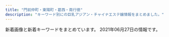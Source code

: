 ```yaml
---
title: "門前仲町・東陽町・葛西・南行徳"
description: "キーワード別にの巨乳アジアン・チャイナエステ嬢情報をまとめました。"
---
```


新着画像と新着キーワードをまとめています。
2021年06月27日の情報です。

<DmmAffiliateIns />
<KeywordTable
  shops={
    [
    {
        "url": "http://www.lover.iesjp.com/",
        "keywords": {
            "87": 24,
            "D": 24,
            "C": 6,
            "86": 6
        },
        "name": "\u897f\u74dc -\u30b9\u30a4\u30ab-",
        "station": "\u9580\u524d\u4ef2\u753a\u99c56\u756a\u51fa\u53e3",
        "img_links": [
            "http://www.lover.iesjp.com/images/top.jpg",
            "http://www.lover.iesjp.com/files/005.jpg",
            "http://www.lover.iesjp.com/files/001.jpg",
            "http://www.lover.iesjp.com/files/002.jpg",
            "http://www.lover.iesjp.com/files/004-02.jpg",
            "http://www.lover.iesjp.com/images/tit_therapist.png",
            "http://www.lover.iesjp.com/files/006-02.jpg",
            "http://www.lover.iesjp.com/files/004.jpg",
            "http://www.lover.iesjp.com/images/sp_tit_therapist.png",
            "http://www.lover.iesjp.com/files/005-02.jpg",
            "http://www.lover.iesjp.com/files/006-03.jpg",
            "http://www.lover.iesjp.com/photo_news/upimg/8580560cc4a6662c7f_0.jpg",
            "http://www.lover.iesjp.com/files/005-03.jpg",
            "http://www.lover.iesjp.com/images/img_tel.png",
            "http://www.lover.iesjp.com/files/006.jpg",
            "http://www.lover.iesjp.com/files/001-02.jpg",
            "http://www.lover.iesjp.com/files/002-03.jpg",
            "http://www.lover.iesjp.com/images/sp_top.jpg",
            "http://www.lover.iesjp.com/files/004-03.jpg",
            "http://www.lover.iesjp.com/images/sp_tit_new.png",
            "http://www.lover.iesjp.com/files/002-02.jpg",
            "http://www.lover.iesjp.com/images/tit_new.png",
            "http://www.lover.iesjp.com/files/001-03.jpg",
            "http://www.lover.iesjp.com/images/maining.jpg"
        ]
    },
    {
        "keywords": {
            "87": 10,
            "86": 2,
            "D": 10,
            "C": 2
        },
        "url": "http://www.36do.mensest.com/",
        "name": "36\u2103",
        "station": "\u6d66\u5b89\u99c5\u5357\u53e3",
        "img_links": [
            "http://www.36do.mensest.com/images/foot01.jpg",
            "http://www.36do.mensest.com/photo_news/upimg/1543360bd77c543bc8_0.jpg",
            "http://www.36do.mensest.com/images/call.png",
            "http://www.36do.mensest.com/files/007.jpg",
            "http://www.36do.mensest.com/files/002.jpg",
            "http://www.36do.mensest.com/images/m-head01.jpg",
            "http://www.36do.mensest.com/files/005.jpg",
            "http://www.36do.mensest.com/images/m-top003.jpg",
            "http://www.36do.mensest.com/photo_news/upimg/8698460cfeaabeeb29_0.jpg",
            "http://www.36do.mensest.com/files/001.jpg",
            "http://www.36do.mensest.com/files/006.jpg",
            "http://www.36do.mensest.com/files/003.jpg"
        ]
    },
    {
        "name": "Lucky",
        "img_links": [
            "http://rlx-aroma.com/img/access/road1.jpg",
            "http://rlx-aroma.com/pic/head.png",
            "http://rlx-aroma.com/staff/ami/02.jpg",
            "http://rlx-aroma.com/img/ttl_staffp.png",
            "http://rlx-aroma.com/staff/kaori/01mb.jpg",
            "http://rlx-aroma.com/staff/yuriya/01.jpg",
            "http://rlx-aroma.com/staff/sizuka/01mb.jpg",
            "http://rlx-aroma.com/staff/megumi/02.jpg",
            "http://rlx-aroma.com/img/access/road4.jpg",
            "http://rlx-aroma.com/staff/koko/01.jpg",
            "http://rlx-aroma.com/img/profsub1btm.png",
            "http://rlx-aroma.com/staff/haru/01mb.jpg",
            "http://rlx-aroma.com/staff/emi/01.jpg",
            "http://rlx-aroma.com/img/detailbback.png",
            "http://rlx-aroma.com/staff/lala/01.jpg",
            "http://rlx-aroma.com/staff/lala/02.jpg",
            "http://rlx-aroma.com/staff/moe/02.jpg",
            "http://rlx-aroma.com/staff/hina/01mb.jpg",
            "http://rlx-aroma.com/staff/ruru/01mb.jpg",
            "http://rlx-aroma.com/staff/haru/01.jpg",
            "http://rlx-aroma.com/img/backbtn.png",
            "http://rlx-aroma.com/img/ttl_tnew.png",
            "http://rlx-aroma.com/img/ttl_tgirl.png",
            "http://rlx-aroma.com/staff/haru/02.jpg",
            "http://rlx-aroma.com/staff/sasa/01.jpg",
            "http://rlx-aroma.com/staff/kaori/02.jpg",
            "http://rlx-aroma.com/staff/sasa/02.jpg",
            "http://rlx-aroma.com/staff/sizuka/01.jpg",
            "http://rlx-aroma.com/staff/momo/01mb.jpg",
            "http://rlx-aroma.com/staff/natumi/01.jpg",
            "http://rlx-aroma.com/img/ttl_mobile.png",
            "http://rlx-aroma.com/staff/ayaka/01mb.jpg",
            "http://rlx-aroma.com/img/profsub2.png",
            "http://rlx-aroma.com/staff/ai/02.jpg",
            "http://rlx-aroma.com/staff/sachiko/01mb.jpg",
            "http://rlx-aroma.com/img/access/road3.jpg",
            "http://rlx-aroma.com/staff/momo/01.jpg",
            "http://rlx-aroma.com/staff/ai/01mb.jpg",
            "http://rlx-aroma.com/staff/mirai/01mb.jpg",
            "http://rlx-aroma.com/staff/yoko/01mb.jpg",
            "http://rlx-aroma.com/staff/mirai/01.jpg",
            "http://rlx-aroma.com/staff/lala/01mb.jpg",
            "http://rlx-aroma.com/staff/hina/03.jpg",
            "http://rlx-aroma.com/staff/mei/02.jpg",
            "http://rlx-aroma.com/i/files/homeimg.jpg",
            "http://rlx-aroma.com/staff/moe/01.jpg",
            "http://rlx-aroma.com/img/ttl_staff.png",
            "http://rlx-aroma.com/staff/hitomi/01.jpg",
            "http://rlx-aroma.com/staff/kaori/01.jpg",
            "http://rlx-aroma.com/staff/hitomi/02.jpg",
            "http://rlx-aroma.com/staff/ruru/02.jpg",
            "http://rlx-aroma.com/staff/yuyu/01mb.jpg",
            "http://rlx-aroma.com/staff/yuyu/01.jpg",
            "http://rlx-aroma.com/staff/yoko/02.jpg",
            "http://rlx-aroma.com/staff/yuriya/02.jpg",
            "http://rlx-aroma.com/staff/emi/01mb.jpg",
            "http://rlx-aroma.com/staff/ami/01mb.jpg",
            "http://rlx-aroma.com/staff/sachiko/01.jpg",
            "http://rlx-aroma.com/staff/natumi/01mb.jpg",
            "http://rlx-aroma.com/staff/sachiko/02.jpg",
            "http://rlx-aroma.com/staff/happy/01.jpg",
            "http://rlx-aroma.com/staff/yuyu/02.jpg",
            "http://rlx-aroma.com/staff/sizuka/02.jpg",
            "http://rlx-aroma.com/staff/moe/01mb.jpg",
            "http://rlx-aroma.com/staff/yuriya/01mb.jpg",
            "http://rlx-aroma.com/img/ttl_info.png",
            "http://rlx-aroma.com/img/frameb.png",
            "http://rlx-aroma.com/staff/kiki/01.jpg",
            "http://rlx-aroma.com/staff/ai/01.jpg",
            "http://rlx-aroma.com/staff/koko/01mb.jpg",
            "http://rlx-aroma.com/staff/natumi/02.jpg",
            "http://rlx-aroma.com/staff/hitomi/01mb.jpg",
            "http://rlx-aroma.com/staff/ayaka/02.jpg",
            "http://rlx-aroma.com/staff/hina/02.jpg",
            "http://rlx-aroma.com/staff/hina/01.jpg",
            "http://rlx-aroma.com/staff/megumi/01.jpg",
            "http://rlx-aroma.com/staff/emi/02.jpg",
            "http://rlx-aroma.com/staff/momo/02.jpg",
            "http://rlx-aroma.com/staff/mirai/02.jpg",
            "http://rlx-aroma.com/img/ttl_pickup.png",
            "http://rlx-aroma.com/staff/ruru/01.jpg",
            "http://rlx-aroma.com/staff/koko/02.jpg",
            "http://rlx-aroma.com/staff/kiki/02.jpg",
            "http://rlx-aroma.com/img/access/roaddm.png",
            "http://rlx-aroma.com/staff/happy/02.jpg",
            "http://rlx-aroma.com/staff/ami/01.jpg",
            "http://rlx-aroma.com/img/access/road2.jpg",
            "http://rlx-aroma.com/staff/ayaka/01.jpg",
            "http://rlx-aroma.com/staff/sasa/01mb.jpg",
            "http://rlx-aroma.com/staff/mei/01.jpg",
            "http://rlx-aroma.com/img/ttl_rec.png",
            "http://rlx-aroma.com/staff/megumi/01mb.jpg",
            "http://rlx-aroma.com/staff/yoko/01.jpg",
            "http://rlx-aroma.com/staff/happy/01mb.jpg",
            "http://rlx-aroma.com/staff/kiki/01mb.jpg",
            "http://rlx-aroma.com/staff/mei/01mb.jpg"
        ],
        "url": "http://rlx-aroma.com/",
        "station": "\u9580\u524d\u4ef2\u753a\u99c52\u756a\u51fa\u53e3",
        "keywords": {
            "C": 34
        }
    },
    {
        "keywords": {
            "D": 11,
            "87": 4,
            "E": 8,
            "88": 4,
            "85": 7,
            "C": 19,
            "86": 4
        },
        "url": "http://fuen.iest.info/",
        "name": "\u98a8\u7e01",
        "station": "\u845b\u897f\u99c5\u897f\u53e3",
        "img_links": [
            "http://fuen.iest.info/images/room4.jpg",
            "http://fuen.iest.info/photos/sites/2/2020/07/2020072110520047.jpg",
            "http://fuen.iest.info/images/themes/blue/s_link.png",
            "http://fuen.iest.info/images/themes/blue/line.png",
            "http://fuen.iest.info/images/themes/blue/s_newface.png",
            "http://fuen.iest.info/images/themes/blue/no2.png",
            "http://fuen.iest.info/images/themes/blue/s_news.png",
            "http://fuen.iest.info/images/room3.jpg",
            "http://fuen.iest.info/photos/sites/2/2020/07/2020072110515835.jpg",
            "http://fuen.iest.info/images/room1.jpg",
            "http://fuen.iest.info/images/themes/blue/s_pickup.png",
            "http://fuen.iest.info/photos/sites/2/2018/12/2018121714525583.jpg",
            "http://fuen.iest.info/images/themes/blue/s_zysx.png",
            "http://fuen.iest.info/images/themes/blue/mobile.jpg",
            "http://fuen.iest.info/photos/sites/2/2020/07/2020072110515940.jpg",
            "http://fuen.iest.info/photos/sites/2/2020/07/2020072110520042.jpg",
            "http://fuen.iest.info/images/themes/blue/r3.jpg",
            "http://fuen.iest.info/images/themes/blue/s_staff.png",
            "http://fuen.iest.info/images/themes/blue/s_ranking.png",
            "http://fuen.iest.info/images/room2.jpg",
            "http://fuen.iest.info/images/themes/blue/no1.png",
            "http://fuen.iest.info/photos/sites/2/2020/07/2020072110520164.jpg"
        ]
    },
    {
        "url": "http://lavender01.com/",
        "name": "Lavender \uff5e\u30e9\u30d9\u30f3\u30c0\u30fc\uff5e",
        "station": "\u845b\u897f\u99c5",
        "img_links": [
            "http://lavender01.com/wp-content/uploads/2018/02/2-2.jpg",
            "http://lavender01.com/wp-content/uploads/2020/11/22258963.jpg",
            "http://lavender01.com/wp-content/uploads/2018/02/1-2-330x493.jpg",
            "http://lavender01.com/wp-content/uploads/2018/02/1-2.jpg",
            "http://lavender01.com/wp-content/uploads/2018/02/6.jpg",
            "http://lavender01.com/wp-content/uploads/2021/04/xsZVLMOBvlGslIP1619083232_1619083310.jpg",
            "http://lavender01.com/wp-content/uploads/2018/02/2-2-330x493.jpg",
            "http://lavender01.com/wp-content/uploads/2021/04/1-1.jpg",
            "http://lavender01.com/wp-content/uploads/2021/06/1624793176483-1.jpg",
            "http://lavender01.com/wp-content/uploads/2018/02/5-2.jpg",
            "http://lavender01.com/wp-content/uploads/2018/02/m_top-1.png",
            "http://lavender01.com/wp-content/uploads/2018/02/4-2.jpg",
            "http://lavender01.com/wp-content/uploads/2018/02/m_therapist.png",
            "http://lavender01.com/wp-content/uploads/2018/03/sys4.jpg",
            "http://lavender01.com/wp-content/uploads/2020/11/33.jpg",
            "http://lavender01.com/wp-content/uploads/2020/06/1592467604091.jpg",
            "http://lavender01.com/wp-content/uploads/2021/04/DWuvcZgBWqc17Hi1619083396_1619083425.jpg",
            "http://lavender01.com/wp-content/uploads/2018/07/321.jpg",
            "http://lavender01.com/wp-content/uploads/2021/04/\u3042\u3042\u3042.jpg",
            "http://lavender01.com/wp-content/uploads/2021/04/KOjSytryBBdLu2v1619788573_1619788593.jpg",
            "http://lavender01.com/wp-content/uploads/2020/11/1606713863690.jpg",
            "http://lavender01.com/wp-content/uploads/2018/02/3-2-330x493.jpg",
            "http://lavender01.com/wp-content/uploads/2021/06/1624793193993.jpg",
            "http://lavender01.com/wp-content/uploads/2021/06/1624793198932.jpg",
            "http://lavender01.com/wp-content/uploads/2018/02/3-2.jpg",
            "http://lavender01.com/wp-content/uploads/2018/02/qr.jpg",
            "http://lavender01.com/wp-content/uploads/2021/05/124578.jpg",
            "http://lavender01.com/wp-content/uploads/2018/02/m_gallery.png",
            "http://lavender01.com/wp-content/uploads/2020/11/44.jpg",
            "http://lavender01.com/wp-content/uploads/2018/02/5-2-330x493.jpg",
            "http://lavender01.com/wp-content/uploads/2020/06/1592451378714.jpg",
            "http://lavender01.com/wp-content/uploads/2020/11/SSfYZs6CdoQYwW01606714654_1606714696.jpg",
            "http://lavender01.com/wp-content/plugins/wpfront-scroll-top/images/icons/103.png",
            "http://lavender01.com/wp-content/uploads/2021/06/1624457869024.jpg"
        ],
        "keywords": {
            "\u80f8": 1,
            "C": 2
        }
    },
    {
        "img_links": [],
        "station": "\u845b\u897f\u99c5\u897f\u53e3",
        "url": "http://ran.xyz.mn/",
        "keywords": {},
        "name": "\u82b1\u6d77"
    },
    {
        "img_links": [
            "https://fussahoney.work/_src/55644651/slider3.png",
            "https://fussahoney.work/_src/55644734/img20210424215208455865.jpg",
            "https://fussahoney.work/_src/55644733/img20210424215208455865.jpg",
            "https://fussahoney.work/_src/55644731/img20210424214533972247.jpg",
            "https://fussahoney.work/_src/55662126/bannner.png",
            "https://fussahoney.work/_src/55644715/back.png",
            "https://fussahoney.work/_src/55644678/img20210424195339075333.jpg",
            "https://fussahoney.work/_src/55644739/back.png",
            "https://fussahoney.work/_src/55644749/back.png",
            "https://fussahoney.work/_src/55644650/slider2.png",
            "https://fussahoney.work/_src/55644721/back.png",
            "https://fussahoney.work/_src/55644645/navi_05.png",
            "https://fussahoney.work/_src/56520519/test.jpg",
            "https://fussahoney.work/_src/55644652/slider4.png",
            "https://fussahoney.work/_src/55644764/index_04.png",
            "https://fussahoney.work/_src/55644694/gallery4.jpg",
            "https://fussahoney.work/_src/56876236/indexstaff.jpg",
            "https://fussahoney.work/_src/55647362/img20210425172639203334.png",
            "https://fussahoney.work/_src/55644737/img20210424215208455865.jpg",
            "https://fussahoney.work/_src/56512195/back.png",
            "https://fussahoney.work/_src/55644770/index_08.png",
            "https://fussahoney.work/_src/55644639/navi_02.png",
            "https://fussahoney.work/_src/55644653/slider5.png",
            "https://fussahoney.work/_src/55644663/img20210424151308520968.jpg",
            "https://fussahoney.work/_src/55644704/gallery-21.jpg",
            "https://fussahoney.work/_src/55644726/img20210424214526317949.jpg",
            "https://fussahoney.work/_src/56876255/wechatimg162_20210609095020070.jpg",
            "https://fussahoney.work/_src/55644688/gallery1.jpg",
            "https://fussahoney.work/_src/55644643/navi_04.png",
            "https://fussahoney.work/_src/55644680/wechatimg453.jpg",
            "https://fussahoney.work/_src/55644659/img20210423214544782918.jpg",
            "https://fussahoney.work/_src/55644673/back.png",
            "https://fussahoney.work/_src/55644729/img20210424214526317949.jpg",
            "https://fussahoney.work/_src/55644710/gallery22.jpg",
            "https://fussahoney.work/_src/55644685/back.png",
            "https://fussahoney.work/_src/55644744/wechatimg453.jpg",
            "https://fussahoney.work/_src/55644746/wechatimg453.jpg",
            "https://fussahoney.work/_src/56876258/wechatimg162_20210609095020070.jpg",
            "https://fussahoney.work/_src/55644728/img20210424214526317949.jpg",
            "https://fussahoney.work/_src/56876260/back.png",
            "https://fussahoney.work/_src/56512190/wechatimg405_20210527131244185.jpg",
            "https://fussahoney.work/_src/55644668/back.png",
            "https://fussahoney.work/_src/55644706/gallery-22.jpg",
            "https://fussahoney.work/_src/55932106/cam-22.jpg",
            "https://fussahoney.work/_src/55644637/navi_01.png",
            "https://fussahoney.work/_src/55644774/img20210425125358226802.png",
            "https://fussahoney.work/_src/56876254/wechatimg162_20210609095020070.jpg",
            "https://fussahoney.work/_src/55644641/navi_03.png",
            "https://fussahoney.work/_src/55644660/img20210423214551710442.jpg",
            "https://fussahoney.work/_src/56512193/wechatimg405_20210527131244185.jpg",
            "https://fussahoney.work/_src/55644701/back.png",
            "https://fussahoney.work/_src/55644676/img20210424195227478527.jpg",
            "https://fussahoney.work/_src/56876257/wechatimg162_20210609095020070.jpg",
            "https://fussahoney.work/_src/55644698/gallery6.jpg",
            "https://fussahoney.work/_src/55644768/index_06.png",
            "https://fussahoney.work/_src/55644708/gallery11.jpg",
            "https://fussahoney.work/_src/55644766/index_05.png",
            "https://fussahoney.work/_src/56512189/wechatimg405_20210527131244185.jpg",
            "https://fussahoney.work/_src/55644658/img20210423214535183420.jpg",
            "https://fussahoney.work/_src/55644690/gallery2.jpg",
            "https://fussahoney.work/_src/55644736/img20210424215208455865.jpg",
            "https://fussahoney.work/_src/56512192/wechatimg405_20210527131244185.jpg",
            "https://fussahoney.work/_src/55644730/img20210424214533972247.jpg",
            "https://fussahoney.work/_src/55644743/wechatimg453.jpg",
            "https://fussahoney.work/_src/55644666/back.png",
            "https://fussahoney.work/_src/55932107/cam-2.jpg",
            "https://fussahoney.work/_src/55644696/gallery5.jpg",
            "https://fussahoney.work/_src/55644747/wechatimg453.jpg",
            "https://fussahoney.work/_src/55644727/img20210424214533972247.jpg",
            "https://fussahoney.work/_src/55644692/gallery3.jpg",
            "https://fussahoney.work/_src/55644772/index_09.png",
            "https://fussahoney.work/_src/56876250/wechatimg162_20210609095858792.jpg",
            "https://fussahoney.work/_src/55644649/slider1.png"
        ],
        "keywords": {},
        "station": "\u6728\u5834\u99c51\u756a\u51fa\u53e3",
        "name": "\u967d\u3060\u307e\u308a",
        "url": "https://fussahoney.work/"
    },
    {
        "station": "\u884c\u5fb3\u99c5\u5317\u53e3",
        "img_links": [
            "http://www.renai.mensest.com/images/sp_top.jpg",
            "http://www.renai.mensest.com/files/001.jpg",
            "http://www.renai.mensest.com/files/003.jpg",
            "http://www.renai.mensest.com/files/004.jpg",
            "http://www.renai.mensest.com/files/002.jpg",
            "http://www.renai.mensest.com/images/top.png"
        ],
        "name": "\u604b\u611b\u5b66\u5712",
        "keywords": {
            "C": 17,
            "86": 6,
            "87": 12,
            "D": 18,
            "82": 6
        },
        "url": "http://www.renai.mensest.com/"
    },
    {
        "url": "http://arm-salon.com/",
        "img_links": [
            "http://arm-salon.com/staff/yuna/01.jpg",
            "http://arm-salon.com/img/ttl_mobile.png",
            "http://arm-salon.com/staff/kana/01.jpg",
            "http://arm-salon.com/pic/top.png",
            "http://arm-salon.com/staff/sizuka/01mb.jpg",
            "http://arm-salon.com/staff/yumi/01.jpg",
            "http://arm-salon.com/staff/momo/01mb.jpg",
            "http://arm-salon.com/staff/yumi/01mb.jpg",
            "http://arm-salon.com/staff/sayuri/01mb.jpg",
            "http://arm-salon.com/i/files/homeimg.jpg",
            "http://arm-salon.com/staff/hana/01mb.jpg",
            "http://arm-salon.com/staff/yuna/01mb.jpg",
            "http://arm-salon.com/staff/hana/01.jpg",
            "http://arm-salon.com/staff/momo/01.jpg",
            "http://arm-salon.com/pic/head.png",
            "http://arm-salon.com/staff/mika/01.jpg",
            "http://arm-salon.com/staff/mika/01mb.jpg",
            "http://arm-salon.com/img/att.png",
            "http://arm-salon.com/staff/sayuri/01.jpg",
            "http://arm-salon.com/staff/kana/01mb.jpg",
            "http://arm-salon.com/staff/miho/01mb.jpg",
            "http://arm-salon.com/img/ttl_staff.png",
            "http://arm-salon.com/staff/sizuka/01.jpg",
            "http://arm-salon.com/staff/miho/01.jpg"
        ],
        "station": "\u897f\u845b\u897f\u99c5\u5317\u53e3",
        "name": "\u68ee\u306e\u5bb6",
        "keywords": {
            "C": 18
        }
    },
    {
        "station": "\u897f\u845b\u897f\u99c5\u5357\u53e3",
        "url": "https://cg.uouono.com/",
        "name": "CUTE GIRLS",
        "keywords": {},
        "img_links": []
    },
    {
        "url": "http://lamar-massage.work/",
        "name": "\u30e9\u30fb\u30e1\u30fc\u30eb",
        "station": "\u9580\u524d\u4ef2\u753a\u99c53\u756a\u53e3",
        "img_links": [
            "http://lamar-massage.work/i/img/sta31.png",
            "http://lamar-massage.work/img/bottom.png",
            "http://lamar-massage.work/img/sta30.png",
            "http://lamar-massage.work/img/s31.png",
            "http://lamar-massage.work/img/s32.png",
            "http://lamar-massage.work/i/img/top.jpg",
            "http://lamar-massage.work/img/st36.jpg",
            "http://lamar-massage.work/i/img/sm.jpg",
            "http://lamar-massage.work/i/img/sta28.png",
            "http://lamar-massage.work/i/img/sta23.png",
            "http://lamar-massage.work/i/img/sta24.png",
            "http://lamar-massage.work/img/ss36.jpg",
            "http://lamar-massage.work/i/img/r4.jpg",
            "http://lamar-massage.work/img/sta32.png",
            "http://lamar-massage.work/img/st29.png",
            "http://lamar-massage.work/i/img/sta36.jpg",
            "http://lamar-massage.work/i/img/r3.jpg",
            "http://lamar-massage.work/img/sta36.jpg",
            "http://lamar-massage.work/img/s36.jpg",
            "http://lamar-massage.work/img/link-1.png",
            "http://lamar-massage.work/img/s14.png",
            "http://lamar-massage.work/img/st33.png",
            "http://lamar-massage.work/i/img/sta14.png",
            "http://lamar-massage.work/img/s30.png",
            "http://lamar-massage.work/img/st30.png",
            "http://lamar-massage.work/img/st28.png",
            "http://lamar-massage.work/img/link-2.png",
            "http://lamar-massage.work/i/img/sta29.png",
            "http://lamar-massage.work/img/sta29.png",
            "http://lamar-massage.work/img/st31.png",
            "http://lamar-massage.work/img/st34.jpg",
            "http://lamar-massage.work/i/img/r2.jpg",
            "http://lamar-massage.work/img/st14.png",
            "http://lamar-massage.work/img/sta14.png",
            "http://lamar-massage.work/img/sta28.png",
            "http://lamar-massage.work/i/img/sta30.png",
            "http://lamar-massage.work/i/img/sta33.png",
            "http://lamar-massage.work/img/ss14.png",
            "http://lamar-massage.work/img/nos.png",
            "http://lamar-massage.work/img/head.png",
            "http://lamar-massage.work/img/st32.png",
            "http://lamar-massage.work/img/link-3.png",
            "http://lamar-massage.work/img/link-4.png",
            "http://lamar-massage.work/img/sta31.png",
            "http://lamar-massage.work/i/img/sta34.jpg",
            "http://lamar-massage.work/i/img/sta32.png",
            "http://lamar-massage.work/img/s28.png",
            "http://lamar-massage.work/img/sta33.png",
            "http://lamar-massage.work/img/s34.jpg",
            "http://lamar-massage.work/img/sta34.jpg",
            "http://lamar-massage.work/img/mo.png"
        ],
        "keywords": {
            "87": 3,
            "86": 1,
            "88": 5,
            "C": 17
        }
    },
    {
        "keywords": {
            "D": 12,
            "E": 4,
            "87": 20,
            "91": 4,
            "G": 8,
            "86": 4,
            "C": 4,
            "89": 4,
            "F": 4
        },
        "img_links": [
            "http://www.kirara.esturl.com/files/004.jpg",
            "http://www.kirara.esturl.com/files/005.jpg",
            "http://www.kirara.esturl.com/files/003.jpg",
            "http://www.kirara.esturl.com/images/rsubt1.png",
            "http://www.kirara.esturl.com/images/m3.jpg",
            "http://www.kirara.esturl.com/files/007-02.jpg",
            "http://www.kirara.esturl.com/images/top_sp_slider01.jpg",
            "http://www.kirara.esturl.com/images/m2.jpg",
            "http://www.kirara.esturl.com/images/pagetop.png",
            "http://www.kirara.esturl.com/files/007.jpg",
            "http://www.kirara.esturl.com/images/rsubt3.png",
            "http://www.kirara.esturl.com/files/005-02.jpg",
            "http://www.kirara.esturl.com/images/rsubt4.png",
            "http://www.kirara.esturl.com/images/m1.jpg",
            "http://www.kirara.esturl.com/images/rsubt7.png",
            "http://www.kirara.esturl.com/files/008-02.jpg",
            "http://www.kirara.esturl.com/images/rsubt5.png",
            "http://www.kirara.esturl.com/images/m4.jpg",
            "http://www.kirara.esturl.com/files/001.jpg",
            "http://www.kirara.esturl.com/files/002.jpg",
            "http://www.kirara.esturl.com/images/ico01.png",
            "http://www.kirara.esturl.com/files/008.jpg",
            "http://www.kirara.esturl.com/files/006-02.jpg",
            "http://www.kirara.esturl.com/images/m6.jpg",
            "http://www.kirara.esturl.com/files/004-02.jpg",
            "http://www.kirara.esturl.com/images/rsubt6.png",
            "http://www.kirara.esturl.com/files/006.jpg",
            "http://www.kirara.esturl.com/files/003-02.jpg",
            "http://www.kirara.esturl.com/files/001-02.jpg",
            "http://www.kirara.esturl.com/images/rsubt2.png",
            "http://www.kirara.esturl.com/files/002-02.jpg",
            "http://www.kirara.esturl.com/images/pic_girl01.jpg"
        ],
        "station": "\u845b\u897f\u99c5\u4e2d\u592e\u53e3",
        "url": "http://www.kirara.esturl.com/",
        "name": "\u304d\u3089\u3089"
    },
    {
        "img_links": [
            "http://gakuen.xyz.mn/images/g2.jpg",
            "http://gakuen.xyz.mn/photos/sites/71/2019/12/2019121619230170.jpg",
            "http://gakuen.xyz.mn/photos/sites/71/2021/06/2021060618102731.jpg",
            "http://gakuen.xyz.mn/photos/sites/71/2021/04/2021041917464125-e1618822013542.jpeg",
            "http://gakuen.xyz.mn/images/g15.jpg",
            "http://gakuen.xyz.mn/images/g3.jpg",
            "http://gakuen.xyz.mn/images/1.jpg",
            "http://gakuen.xyz.mn/photos/sites/71/2019/10/2019102619491568-e1572086967266.jpeg",
            "http://gakuen.xyz.mn/images/g16.jpg",
            "http://gakuen.xyz.mn/photos/sites/71/2021/04/2021040917371526.jpg",
            "http://gakuen.xyz.mn/images/news1.jpg",
            "http://gakuen.xyz.mn/photos/sites/71/2021/04/2021040917343160.jpg",
            "http://gakuen.xyz.mn/photos/sites/71/2021/05/2021052120233061-e1621596219264.jpeg",
            "http://gakuen.xyz.mn/photos/sites/71/2019/10/2019101811390877.jpg",
            "http://gakuen.xyz.mn/images/2.jpg",
            "http://gakuen.xyz.mn/images/s_link.jpg",
            "http://gakuen.xyz.mn/photos/sites/71/2020/06/2020062110420119.jpg",
            "http://gakuen.xyz.mn/photos/sites/71/2020/11/2020111416130515.jpg",
            "http://gakuen.xyz.mn/photos/sites/71/2021/06/2021060617433411-e1622969033729.jpeg",
            "http://gakuen.xyz.mn/images/top.jpg",
            "http://gakuen.xyz.mn/images/info2.jpg",
            "http://gakuen.xyz.mn/photos/sites/71/2019/09/2019092719211544.jpg",
            "http://gakuen.xyz.mn/photos/sites/71/2020/12/2020122014304059.jpg",
            "http://gakuen.xyz.mn/photos/sites/71/2021/05/202105301553350-e1622357625316.jpeg",
            "http://gakuen.xyz.mn/images/g17.jpg",
            "http://gakuen.xyz.mn/photos/sites/71/2021/04/2021042719583960-e1619521127868.jpeg",
            "http://gakuen.xyz.mn/photos/sites/71/2019/12/2019120817483319.jpg",
            "http://gakuen.xyz.mn/photos/sites/71/2020/03/2020032610084881.jpg",
            "http://gakuen.xyz.mn/images/g1.jpg",
            "http://gakuen.xyz.mn/photos/sites/71/2020/02/2020020317060366.jpg",
            "http://gakuen.xyz.mn/photos/sites/71/2021/05/2021052120233061.jpeg",
            "http://gakuen.xyz.mn/photos/sites/71/2020/06/2020061015582330.jpg",
            "http://gakuen.xyz.mn/photos/sites/71/2021/01/2021011516005173.jpeg",
            "http://gakuen.xyz.mn/photos/sites/71/2021/04/2021042810263779.jpg",
            "http://gakuen.xyz.mn/photos/sites/71/2020/02/2020022210241571.jpg",
            "http://gakuen.xyz.mn/photos/sites/71/2019/10/2019102816572380.jpg",
            "http://gakuen.xyz.mn/photos/sites/71/2019/09/2019092719211853.jpg",
            "http://gakuen.xyz.mn/photos/sites/71/2021/05/2021050715571489.jpg",
            "http://gakuen.xyz.mn/images/s_staff.jpg",
            "http://gakuen.xyz.mn/images/info.jpg",
            "http://gakuen.xyz.mn/photos/sites/71/2020/07/2020072818553775.jpg",
            "http://gakuen.xyz.mn/photos/sites/71/2020/08/2020081616440837.jpg",
            "http://gakuen.xyz.mn/photos/sites/71/2020/02/2020021414323643.jpg",
            "http://gakuen.xyz.mn/images/g7.jpg",
            "http://gakuen.xyz.mn/photos/sites/71/2020/10/2020102412595563.jpg",
            "http://gakuen.xyz.mn/photos/sites/71/2020/01/2020011015294716.jpg",
            "http://gakuen.xyz.mn/images/mobile.jpg",
            "http://gakuen.xyz.mn/photos/sites/71/2020/09/2020092819121522.jpg",
            "http://gakuen.xyz.mn/images/pick.jpg",
            "http://gakuen.xyz.mn/images/staff_bj3.jpg",
            "http://gakuen.xyz.mn/images/g8.jpg",
            "http://gakuen.xyz.mn/photos/sites/71/2020/02/2020022618290662.jpg",
            "http://gakuen.xyz.mn/photos/sites/71/2020/03/2020030915313184.jpeg",
            "http://gakuen.xyz.mn/photos/sites/71/2020/01/2020010713430218.jpg",
            "http://gakuen.xyz.mn/images/s_cosplay.jpg",
            "http://gakuen.xyz.mn/photos/sites/71/2019/10/2019101811500268.jpg",
            "http://gakuen.xyz.mn/images/g13.jpg",
            "http://gakuen.xyz.mn/photos/sites/71/2019/10/2019102420321841.jpg",
            "http://gakuen.xyz.mn/photos/sites/71/2021/06/2021061517580135-e1623747490247.jpeg",
            "http://gakuen.xyz.mn/images/g10.jpg",
            "http://gakuen.xyz.mn/photos/sites/71/2021/04/2021041917552189.jpg",
            "http://gakuen.xyz.mn/photos/sites/71/2019/11/2019111517040618.jpg",
            "http://gakuen.xyz.mn/photos/sites/71/2020/11/2020112517584561.jpg",
            "http://gakuen.xyz.mn/photos/sites/71/2021/06/2021061518435565.jpg"
        ],
        "url": "http://gakuen.xyz.mn/",
        "keywords": {
            "E": 4,
            "F": 8,
            "G": 4,
            "D": 6
        },
        "station": "\u884c\u5fb3\u99c5\u5357\u53e3",
        "name": "\u884c\u5fb3\u5b66\u5712"
    },
    {
        "img_links": [
            "http://www.yeraisha.esjp.info/files/001-03.jpg",
            "http://www.yeraisha.esjp.info/files/011-03.jpg",
            "http://www.yeraisha.esjp.info/images/m-top003.jpg",
            "http://www.yeraisha.esjp.info/files/015.jpg",
            "http://www.yeraisha.esjp.info/photo_news/upimg/2193260cae14b8b374_0.jpg",
            "http://www.yeraisha.esjp.info/files/015-02.jpg",
            "http://www.yeraisha.esjp.info/photo_news/upimg/96590602a02528f39e_1.jpg",
            "http://www.yeraisha.esjp.info/images/call.png",
            "http://www.yeraisha.esjp.info/files/010-02.jpg",
            "http://www.yeraisha.esjp.info/photo_news/upimg/287876012472ea7f2e_1.jpg",
            "http://www.yeraisha.esjp.info/photo_news/upimg/657035f9ba51dd5f6b_0.jpg",
            "http://www.yeraisha.esjp.info/images/m-head01.jpg",
            "http://www.yeraisha.esjp.info/images/foot01.jpg",
            "http://www.yeraisha.esjp.info/photo_news/upimg/541995f8e7a123b0df_0.jpg",
            "http://www.yeraisha.esjp.info/images/m-top004.jpg",
            "http://www.yeraisha.esjp.info/files/011-02.jpg",
            "http://www.yeraisha.esjp.info/photo_news/upimg/569645ff576e68a2f9_1.jpg",
            "http://www.yeraisha.esjp.info/photo_news/upimg/103916020c5436cbc3_1.jpg",
            "http://www.yeraisha.esjp.info/photo_news/upimg/541995f8e7a123b0df_1.jpg",
            "http://www.yeraisha.esjp.info/photo_news/upimg/2333260c3266362f29_0.jpg",
            "http://www.yeraisha.esjp.info/files/003-02.jpg",
            "http://www.yeraisha.esjp.info/files/010-03.jpg",
            "http://www.yeraisha.esjp.info/files/016-02.jpg",
            "http://www.yeraisha.esjp.info/files/003-03.jpg",
            "http://www.yeraisha.esjp.info/photo_news/upimg/708855fa23e7b29bc6_1.jpg",
            "http://www.yeraisha.esjp.info/photo_news/upimg/6300960c6dd6adb23d_0.jpg",
            "http://www.yeraisha.esjp.info/photo_news/upimg/287805fc9ed3c6dfd5_0.jpg",
            "http://www.yeraisha.esjp.info/files/003.jpg",
            "http://www.yeraisha.esjp.info/photo_news/upimg/103916020c5436cbc3_0.jpg",
            "http://www.yeraisha.esjp.info/files/001.jpg",
            "http://www.yeraisha.esjp.info/files/010.jpg",
            "http://www.yeraisha.esjp.info/files/015-03.jpg",
            "http://www.yeraisha.esjp.info/photo_news/upimg/470435fe983ea66714_0.jpg",
            "http://www.yeraisha.esjp.info/files/001-02.jpg",
            "http://www.yeraisha.esjp.info/files/016-03.jpg",
            "http://www.yeraisha.esjp.info/photo_news/upimg/235456066b19e7057b_0.jpg",
            "http://www.yeraisha.esjp.info/files/016.jpg",
            "http://www.yeraisha.esjp.info/files/011.jpg"
        ],
        "url": "http://www.yeraisha.esjp.info/",
        "name": "\u591c\u6765\u9999",
        "station": "\u9580\u524d\u4ef2\u753a\u99c51\u756a\u51fa\u53e3",
        "keywords": {
            "D": 8,
            "C": 2,
            "87": 6,
            "86": 4,
            "88": 2
        }
    },
    {
        "station": "\u6771\u967d\u753a\u99c52\u756a\u51fa\u53e3",
        "keywords": {
            "92": 1,
            "85": 1,
            "89": 1,
            "87": 2,
            "86": 1
        },
        "name": "\u30b0\u30ea\u30fc\u30f3",
        "url": "http://green-es.info/",
        "img_links": [
            "http://green-es.info/images/news.jpg",
            "http://green-es.info/images/1.jpg",
            "http://green-es.info/img/haru1.jpg",
            "http://green-es.info/images/tt.jpg",
            "http://green-es.info/img/koko1.jpg",
            "http://green-es.info/img/haru.jpg",
            "http://green-es.info/img/yuki1.jpg",
            "http://green-es.info/images/tp.png",
            "http://green-es.info/images/5.jpg",
            "http://green-es.info/img/koko.jpg",
            "http://green-es.info/images/6.jpg",
            "http://green-es.info/img/risa1.jpg",
            "http://green-es.info/images/2.jpg",
            "http://green-es.info/img/risa.jpg",
            "http://green-es.info/images/interior.png",
            "http://green-es.info/img/yuki.jpg",
            "http://green-es.info/img/rika.jpg",
            "http://green-es.info/img/rika1.jpg",
            "http://green-es.info/images/3.jpg",
            "http://green-es.info/images/staff_t.jpg",
            "http://green-es.info/images/interior_t.jpg",
            "http://green-es.info/img/eri1.jpg",
            "http://green-es.info/images/4.jpg",
            "http://green-es.info/images/mobile.jpg",
            "http://green-es.info/img/eri.jpg",
            "http://green-es.info/images/rem.jpg"
        ]
    },
    {
        "name": "\u30b3\u30b3\u30a2",
        "station": "\u884c\u5fb3\u99c5\u5357\u53e3",
        "url": "http://aphrodite-est.xyz/",
        "keywords": {
            "E": 3,
            "85": 2,
            "D": 4,
            "C": 2,
            "86": 7
        },
        "img_links": [
            "http://aphrodite-est.xyz/img/cg04.png",
            "http://aphrodite-est.xyz/img/cg05.png",
            "http://aphrodite-est.xyz/img/cg03.png",
            "http://aphrodite-est.xyz/img/stb.jpg",
            "http://aphrodite-est.xyz/img/nav-003.png",
            "http://aphrodite-est.xyz/img/cg08.png",
            "http://aphrodite-est.xyz/img/cg01.png",
            "http://aphrodite-est.xyz/img/cg02.png",
            "http://aphrodite-est.xyz/img/top01.png",
            "http://aphrodite-est.xyz/img/nav-005.png",
            "http://aphrodite-est.xyz/img/nav-004.png",
            "http://aphrodite-est.xyz/img/tel.png",
            "http://aphrodite-est.xyz/img/nav-006.png",
            "http://aphrodite-est.xyz/img/nav-001.png",
            "http://aphrodite-est.xyz/img/no.png",
            "http://aphrodite-est.xyz/img/cg07.png",
            "http://aphrodite-est.xyz/img/stt.jpg",
            "http://aphrodite-est.xyz/img/cg09.png",
            "http://aphrodite-est.xyz/img/nav-002.png",
            "http://aphrodite-est.xyz/img/cg06.png"
        ]
    },
    {
        "url": "http://sakurairo.msa.jp/",
        "img_links": [
            "http://sakurairo.msa.jp/images/top_04.png",
            "http://sakurairo.msa.jp/images/home/index_01.png",
            "http://sakurairo.msa.jp/images/top/top_01.jpg",
            "http://sakurairo.msa.jp/images/top_02.png",
            "http://sakurairo.msa.jp/images/home/index_06.png",
            "http://sakurairo.msa.jp/images/home/index_b.png",
            "http://sakurairo.msa.jp/images/home/index_13.png",
            "http://sakurairo.msa.jp/images/staff/staff_03.png",
            "http://sakurairo.msa.jp/images/home/index_14.png",
            "http://sakurairo.msa.jp/images/top_flash_01.jpg",
            "http://sakurairo.msa.jp/images/home/index_09.png",
            "http://sakurairo.msa.jp/images/home/index_12.png",
            "http://sakurairo.msa.jp/images/staff/staff_01.png",
            "http://sakurairo.msa.jp/images/top_flash_02.jpg",
            "http://sakurairo.msa.jp/images/home/campaign_01.jpg",
            "http://sakurairo.msa.jp/images/headerParts01.png",
            "http://sakurairo.msa.jp/images/home/index_tel.png",
            "http://sakurairo.msa.jp/images/top/top_05.jpg",
            "http://sakurairo.msa.jp/images/staff/staff_01d.jpg",
            "http://sakurairo.msa.jp/images/home/index_17.png",
            "http://sakurairo.msa.jp/images/home/campaign_02.jpg",
            "http://sakurairo.msa.jp/images/home/top.jpg",
            "http://sakurairo.msa.jp/images/home/index_07.png",
            "http://sakurairo.msa.jp/images/home/index_15.png",
            "http://sakurairo.msa.jp/images/home/index_a.png",
            "http://sakurairo.msa.jp/images/top/top_03.jpg",
            "http://sakurairo.msa.jp/images/home/index_e.png",
            "http://sakurairo.msa.jp/images/top_01.png",
            "http://sakurairo.msa.jp/images/staff/staff_05d.jpg",
            "http://sakurairo.msa.jp/images/home/index_10.png",
            "http://sakurairo.msa.jp/images/top/top_02.jpg",
            "http://sakurairo.msa.jp/images/top/top_04.jpg",
            "http://sakurairo.msa.jp/images/top/top_06.jpg",
            "http://sakurairo.msa.jp/images/staff/staff_02d.jpg",
            "http://sakurairo.msa.jp/images/home/index_05.png",
            "http://sakurairo.msa.jp/images/page_top.png",
            "http://sakurairo.msa.jp/images/top/top_08.png",
            "http://sakurairo.msa.jp/images/home/index_19.png",
            "http://sakurairo.msa.jp/images/home/index_11.png"
        ],
        "keywords": {
            "D": 2,
            "84": 1,
            "85": 1,
            "C": 1,
            "86": 1
        },
        "name": "\u685c\u8272",
        "station": "\u884c\u5fb3\u99c5\u5357\u53e3"
    },
    {
        "name": "LOVE LOVE",
        "img_links": [],
        "keywords": {},
        "station": "\u845b\u897f\u99c5\u5730\u4e0b\u9244\u535a\u7269\u9928\u53e3",
        "url": "https://lovelove.ests.jp/"
    },
    {
        "name": "C\u2019EST SI BON -\u30bb\u30fb\u30b7\u30fb\u30dc\u30f3-",
        "url": "https://cest-si-bon.tokyo/",
        "station": "\u9580\u524d\u4ef2\u753a\u99c52\u756a\u53e3",
        "keywords": {
            "D": 8,
            "E": 8,
            "\u4e73": 8,
            "C": 68,
            "F": 16,
            "\u7206\u4e73": 8
        },
        "img_links": [
            "https://cest-si-bon.tokyo/images/topimage/photo_1.jpg",
            "https://cest-si-bon.tokyo/images/topimage/photo_4.jpg",
            "https://cest-si-bon.tokyo/images/st/st_hina.jpg",
            "https://cest-si-bon.tokyo/images/topimage/photo_5.jpg",
            "https://cest-si-bon.tokyo/images/st/st_yumi.jpg",
            "https://cest-si-bon.tokyo/images/st/st_ayumi.jpg",
            "https://cest-si-bon.tokyo/images/st/st_riku.jpg",
            "https://cest-si-bon.tokyo/images/st/st_juri.jpg",
            "https://cest-si-bon.tokyo/images/topimage/photo_2.jpg",
            "https://cest-si-bon.tokyo/images/st/st_sakura.jpg",
            "https://cest-si-bon.tokyo/images/share/pagetop.png",
            "https://cest-si-bon.tokyo/images/st/st_kuu.jpg",
            "https://cest-si-bon.tokyo/images/share/tel.png",
            "https://cest-si-bon.tokyo/images/st/st_nanami.jpg",
            "https://cest-si-bon.tokyo/images/share/sptel.png"
        ]
    },
    {
        "url": "http://est-lux.com/",
        "img_links": [
            "http://est-lux.com/staff/aya/01mb.jpg",
            "http://est-lux.com/staff/momo/01.jpg",
            "http://est-lux.com/staff/momo/01mb.jpg",
            "http://est-lux.com/img/ttl_mobile.png",
            "http://est-lux.com/i/files/homeimg.jpg",
            "http://est-lux.com/staff/miharu/01mb.jpg",
            "http://est-lux.com/staff/rina/01mb.jpg",
            "http://est-lux.com/staff/haruka/01.jpg",
            "http://est-lux.com/staff/aya/01.jpg",
            "http://est-lux.com/pic/campaign.png",
            "http://est-lux.com/staff/koko/01mb.jpg",
            "http://est-lux.com/staff/sakura/01.jpg",
            "http://est-lux.com/staff/miharu/01.jpg",
            "http://est-lux.com/img/ttl_staff.png",
            "http://est-lux.com/pic/head.png",
            "http://est-lux.com/staff/rina/01.jpg",
            "http://est-lux.com/staff/haruka/01mb.jpg",
            "http://est-lux.com/img/ttl_recbnr.png",
            "http://est-lux.com/staff/sakura/01mb.jpg",
            "http://est-lux.com/img/access/address.png",
            "http://est-lux.com/staff/koko/01.jpg"
        ],
        "keywords": {
            "C": 16
        },
        "station": "\u845b\u897f\u99c5\u4e2d\u592e\u53e3",
        "name": "Aegean Sea\u30fb\u30a8\u30fc\u30b2\u6d77"
    },
    {
        "img_links": [
            "http://www.loveyou.esjp.info/images/link_s .png",
            "http://www.loveyou.esjp.info/files/003.jpg",
            "http://www.loveyou.esjp.info/images/staff_s.png",
            "http://www.loveyou.esjp.info/files/004-02.jpg",
            "http://www.loveyou.esjp.info/files/001-02.jpg",
            "http://www.loveyou.esjp.info/images/news.jpg",
            "http://www.loveyou.esjp.info/files/003-02.jpg",
            "http://www.loveyou.esjp.info/files/002-02.jpg",
            "http://www.loveyou.esjp.info/files/005-02.jpg",
            "http://www.loveyou.esjp.info/files/004.jpg",
            "http://www.loveyou.esjp.info/images/top1.png",
            "http://www.loveyou.esjp.info/files/001.jpg",
            "http://www.loveyou.esjp.info/files/005.jpg",
            "http://www.loveyou.esjp.info/files/002.jpg"
        ],
        "name": "Love You",
        "keywords": {
            "D": 10,
            "86": 2,
            "87": 8
        },
        "url": "http://www.loveyou.esjp.info/",
        "station": "\u9580\u524d\u4ef2\u753a\u99c54\u756a\u53e3"
    },
    {
        "img_links": [
            "http://soft-room.work/images/rec2.jpg",
            "http://soft-room.work/img/sora1.jpg",
            "http://soft-room.work/sp/staff/mina.jpg",
            "http://soft-room.work/sp/img/juri1.jpg",
            "http://soft-room.work/sp/img/riri1.jpg",
            "http://soft-room.work/images/tgirl.jpg",
            "http://soft-room.work/sp/images/int4.jpg",
            "http://soft-room.work/images/b1.jpg",
            "http://soft-room.work/img/mei1.jpg",
            "http://soft-room.work/images/ac1.jpg",
            "http://soft-room.work/sp/staff/riri.jpg",
            "http://soft-room.work/sp/images/footer.jpg",
            "http://soft-room.work/images/tr.jpg",
            "http://soft-room.work/images/7.jpg",
            "http://soft-room.work/sp/images/newsb.png",
            "http://soft-room.work/sp/images/ta.jpg",
            "http://soft-room.work/sp/images/int2.jpg",
            "http://soft-room.work/sp/images/head.jpg",
            "http://soft-room.work/sp/menu/top.jpg",
            "http://soft-room.work/images/12.jpg",
            "http://soft-room.work/staff/mei.jpg",
            "http://soft-room.work/sp/images/concept.jpg",
            "http://soft-room.work/images/2.jpg",
            "http://soft-room.work/images/11.jpg",
            "http://soft-room.work/sp/images/rec2.jpg",
            "http://soft-room.work/staff/mina.jpg",
            "http://soft-room.work/images/sys1.jpg",
            "http://soft-room.work/images/rec1.jpg",
            "http://soft-room.work/img/riri1.jpg",
            "http://soft-room.work/sp/images/sys3.jpg",
            "http://soft-room.work/images/4.jpg",
            "http://soft-room.work/images/interior_t.jpg",
            "http://soft-room.work/sp/img/yui1.jpg",
            "http://soft-room.work/sp/images/ac1.jpg",
            "http://soft-room.work/images/sys3.jpg",
            "http://soft-room.work/img/mina1.jpg",
            "http://soft-room.work/images/int1.jpg",
            "http://soft-room.work/img/rina2.jpg",
            "http://soft-room.work/img/mirai1.jpg",
            "http://soft-room.work/sp/images/b1.jpg",
            "http://soft-room.work/sp/img/rin1.jpg",
            "http://soft-room.work/images/1.jpg",
            "http://soft-room.work/sp/img/mei1.jpg",
            "http://soft-room.work/images/sys2.jpg",
            "http://soft-room.work/sp/images/int3.jpg",
            "http://soft-room.work/sp/images/rec1.jpg",
            "http://soft-room.work/img/rina1.jpg",
            "http://soft-room.work/sp/images/topgirl.jpg",
            "http://soft-room.work/staff/juri.jpg",
            "http://soft-room.work/images/int2.jpg",
            "http://soft-room.work/sp/staff/rina.jpg",
            "http://soft-room.work/staff/rina.jpg",
            "http://soft-room.work/img/rin1.jpg",
            "http://soft-room.work/sp/images/staff_t.jpg",
            "http://soft-room.work/img/juri1.jpg",
            "http://soft-room.work/img/yui1.jpg",
            "http://soft-room.work/staff/sora.jpg",
            "http://soft-room.work/sp/staff/juri.jpg",
            "http://soft-room.work/sp/staff/mei.jpg",
            "http://soft-room.work/images/16.jpg",
            "http://soft-room.work/images/news_b.jpg",
            "http://soft-room.work/staff/rin.jpg",
            "http://soft-room.work/sp/images/sys1.jpg",
            "http://soft-room.work/sp/images/tel.jpg",
            "http://soft-room.work/images/news_t.jpg",
            "http://soft-room.work/images/newface.jpg",
            "http://soft-room.work/images/concept.jpg",
            "http://soft-room.work/images/sm.jpg",
            "http://soft-room.work/sp/staff/mirai.jpg",
            "http://soft-room.work/sp/images/int1.jpg",
            "http://soft-room.work/images/3.jpg",
            "http://soft-room.work/sp/images/interior_t.jpg",
            "http://soft-room.work/sp/img/rina1.jpg",
            "http://soft-room.work/sp/images/news.jpg",
            "http://soft-room.work/sp/img/mina1.jpg",
            "http://soft-room.work/sp/staff/sora.jpg",
            "http://soft-room.work/staff/riri.jpg",
            "http://soft-room.work/sp/staff/yui.jpg",
            "http://soft-room.work/sp/img/mirai1.jpg",
            "http://soft-room.work/sp/img/sora1.jpg",
            "http://soft-room.work/images/head.jpg",
            "http://soft-room.work/sp/menu/staff.jpg",
            "http://soft-room.work/staff/yui.jpg",
            "http://soft-room.work/sp/images/sys2.jpg",
            "http://soft-room.work/staff/mirai.jpg",
            "http://soft-room.work/images/staff_t.jpg",
            "http://soft-room.work/images/6.jpg",
            "http://soft-room.work/sp/staff/rin.jpg",
            "http://soft-room.work/sp/img/rina2.jpg"
        ],
        "url": "http://soft-room.work/",
        "keywords": {},
        "station": "\u6728\u5834\u99c52\u756a\u51fa\u53e3",
        "name": "\u30bd\u30d5\u30c8\u306a\u7a7a\u9593"
    },
    {
        "name": "\u30b5\u30f3\u30d5\u30e9\u30ef\u30fc",
        "img_links": [
            "http://koukoku.xyz/sunflower/css/nav/nav02.png",
            "http://koukoku.xyz/sunflower/css/top01.jpg",
            "http://koukoku.xyz/sunflower/css/staff/naiyo02.png",
            "http://koukoku.xyz/sunflower/css/staff/staff-02.jpg",
            "http://koukoku.xyz/sunflower/css/staff/staff-03.jpg",
            "http://koukoku.xyz/sunflower/css/staff/staff-04.jpg",
            "http://koukoku.xyz/sunflower/css/head01.jpg",
            "http://koukoku.xyz/sunflower/css/nav/nav05.png",
            "http://koukoku.xyz/sunflower/css/right.png",
            "http://koukoku.xyz/sunflower/css/top04.jpg",
            "http://koukoku.xyz/sunflower/css/left.png",
            "http://koukoku.xyz/sunflower/css/nav/nav03.png",
            "http://koukoku.xyz/sunflower/css/staff/naiyo01.png",
            "http://koukoku.xyz/sunflower/css/nav/nav06.png",
            "http://koukoku.xyz/sunflower/css/top02.jpg",
            "http://koukoku.xyz/sunflower/css/nav/nav01.png",
            "http://koukoku.xyz/sunflower/css/staff/staff-01.jpg",
            "http://koukoku.xyz/sunflower/css/nav/nav04.png"
        ],
        "station": "\u9580\u524d\u4ef2\u753a\u99c5",
        "keywords": {
            "89": 2,
            "87": 2,
            "C": 1
        },
        "url": "http://koukoku.xyz/sunflower/"
    },
    {
        "station": "\u9580\u524d\u4ef2\u753a\u99c56\u756a\u51fa\u53e3",
        "url": "http://www.momiyoshi.mesthe.com/",
        "img_links": [
            "http://www.momiyoshi.mesthe.com/files/013.jpg",
            "http://www.momiyoshi.mesthe.com/files/004.jpg",
            "http://www.momiyoshi.mesthe.com/files/004-02.jpg",
            "http://www.momiyoshi.mesthe.com/files/008.jpg",
            "http://www.momiyoshi.mesthe.com/images/icon_top.png",
            "http://www.momiyoshi.mesthe.com/images/icon_tel.png",
            "http://www.momiyoshi.mesthe.com/files/011-02.jpg",
            "http://www.momiyoshi.mesthe.com/files/002.jpg",
            "http://www.momiyoshi.mesthe.com/files/012.jpg",
            "http://www.momiyoshi.mesthe.com/files/008-02.jpg",
            "http://www.momiyoshi.mesthe.com/files/002-02.jpg",
            "http://www.momiyoshi.mesthe.com/images/mainImg_sub.jpg",
            "http://www.momiyoshi.mesthe.com/files/013-02.jpg",
            "http://www.momiyoshi.mesthe.com/files/012-02.jpg",
            "http://www.momiyoshi.mesthe.com/files/001.jpg",
            "http://www.momiyoshi.mesthe.com/files/001-02.jpg",
            "http://www.momiyoshi.mesthe.com/images/btn2.png",
            "http://www.momiyoshi.mesthe.com/files/011.jpg",
            "http://www.momiyoshi.mesthe.com/images/icon_info.png",
            "http://www.momiyoshi.mesthe.com/images/mainImg_sub2.jpg",
            "http://www.momiyoshi.mesthe.com/files/005.jpg",
            "http://www.momiyoshi.mesthe.com/files/003-02.jpg",
            "http://www.momiyoshi.mesthe.com/files/003.jpg",
            "http://www.momiyoshi.mesthe.com/files/005-02.jpg",
            "http://www.momiyoshi.mesthe.com/images/icon_staff.png"
        ],
        "name": "momiyoshi",
        "keywords": {
            "D": 24,
            "87": 16,
            "86": 12,
            "85": 8,
            "C": 12
        }
    },
    {
        "keywords": {
            "83": 1,
            "D": 5,
            "86": 2,
            "85": 2
        },
        "img_links": [
            "http://yuki.jpn.cm/images/top.png",
            "http://yuki.jpn.cm/images/end.png",
            "http://yuki.jpn.cm/photos/sites/37/2020/03/2020030510332648.jpg",
            "http://yuki.jpn.cm/images/nbj2.jpg",
            "http://yuki.jpn.cm/images/mobile.jpg",
            "http://yuki.jpn.cm/photos/sites/37/2020/03/2020030510334277.jpg",
            "http://yuki.jpn.cm/images/room4.jpg",
            "http://yuki.jpn.cm/images/s_staff.jpg",
            "http://yuki.jpn.cm/images/1.jpg",
            "http://yuki.jpn.cm/images/room2.jpg",
            "http://yuki.jpn.cm/images/room1.jpg",
            "http://yuki.jpn.cm/photos/sites/37/2020/03/2020030510325253.jpg",
            "http://yuki.jpn.cm/images/room3.jpg",
            "http://yuki.jpn.cm/images/s_news.jpg",
            "http://yuki.jpn.cm/photos/sites/37/2020/03/2020030510331117.jpg",
            "http://yuki.jpn.cm/photos/sites/37/2020/03/202003051033562.jpg",
            "http://yuki.jpn.cm/photos/sites/37/2020/03/2020030510342475.jpg"
        ],
        "url": "http://yuki.jpn.cm/",
        "name": "\u3086\u304d",
        "station": "\u5357\u884c\u5fb3\u99c5\u5317\u53e3"
    },
    {
        "img_links": [
            "http://surtaop.xyz/templets/default/picture/ta0.jpg",
            "http://surtaop.xyz/templets/default/picture/rec1.png",
            "http://surtaop.xyz/templets/default/picture/mobile.png",
            "http://surtaop.xyz/templets/default/picture/int2.png",
            "http://surtaop.xyz/templets/default/picture/interior_t.png",
            "http://surtaop.xyz/templets/default/picture/sm.jpg",
            "http://surtaop.xyz/templets/default/picture/int3.png",
            "http://surtaop.xyz/uploads/210317/1-21031GIF5M0.jpg",
            "http://surtaop.xyz/uploads/210317/1-21031GI550H3.jpg",
            "http://surtaop.xyz/uploads/210317/1-21031GI910535.jpg",
            "http://surtaop.xyz/templets/default/picture/concept.jpg",
            "http://surtaop.xyz/templets/default/picture/int1.png",
            "http://surtaop.xyz/templets/default/picture/head1.jpg",
            "http://surtaop.xyz/templets/default/picture/rec2.png",
            "http://surtaop.xyz/uploads/210317/1-21031GIRI13.jpg",
            "http://surtaop.xyz/templets/default/picture/sys1.png",
            "http://surtaop.xyz/templets/default/picture/line.png",
            "http://surtaop.xyz/templets/default/picture/news.jpg",
            "http://surtaop.xyz/uploads/210317/1-21031GIPcZ.jpg",
            "http://surtaop.xyz/uploads/210317/1-21031GIH3224.jpg",
            "http://surtaop.xyz/templets/default/picture/staff_t.png",
            "http://surtaop.xyz/uploads/210317/1-21031GIK35c.jpg"
        ],
        "station": "\u6728\u5834\u99c52\u756a\u51fa\u53e3",
        "name": "\u7652\u3057\u306e\u5929\u4f7f",
        "keywords": {},
        "url": "http://surtaop.xyz/"
    },
    {
        "keywords": {
            "D": 10,
            "86": 5,
            "\u4e73": 1,
            "85": 5,
            "\u5de8\u4e73": 1,
            "\u80f8": 1,
            "89": 2,
            "\u30bb\u30af\u30b7\u30fc": 1,
            "C": 30
        },
        "img_links": [
            "http://sh-honeyspa.work/uploads/190903/1-1ZZ3133G9361.jpg",
            "http://sh-honeyspa.work/uploads/191223/1-19122316264LR.jpg",
            "http://sh-honeyspa.work/uploads/181023/1-1Q0230950223S.jpg",
            "http://sh-honeyspa.work/uploads/180703/1-1PF30Z04J01.jpg",
            "http://sh-honeyspa.work/uploads/200113/1-20011316422c28.jpg",
            "http://sh-honeyspa.work/uploads/180629/1-1P629142554530.png",
            "http://sh-honeyspa.work/uploads/181109/1-1Q1091511432Z.jpg",
            "http://sh-honeyspa.work/uploads/191122/1-191122161241O8.jpg",
            "http://sh-honeyspa.work/uploads/180629/1-1P629141950141.png",
            "http://sh-honeyspa.work/uploads/210201/1-21020111123UH.jpg",
            "http://sh-honeyspa.work/uploads/190903/1-1ZZ3133U4960.jpg",
            "http://sh-honeyspa.work/uploads/200608/1-20060P9542X63.jpg",
            "http://sh-honeyspa.work/uploads/210609/1-2106091452102P.jpg",
            "http://sh-honeyspa.work/templets/default/picture/top1.jpg",
            "http://sh-honeyspa.work/uploads/allimg/180703/1-1PF3111J3201.png",
            "http://sh-honeyspa.work/templets/default/picture/s_news.jpg",
            "http://sh-honeyspa.work/templets/default/picture/girl-z1.jpg",
            "http://sh-honeyspa.work/uploads/201126/1-20112613341O53.jpg",
            "http://sh-honeyspa.work/uploads/allimg/180629/1-1P629115504250.png",
            "http://sh-honeyspa.work/uploads/191115/1-191115100214144.jpg",
            "http://sh-honeyspa.work/templets/default/picture/staff01.jpg",
            "http://sh-honeyspa.work/uploads/210507/1-21050G41121532.jpg",
            "http://sh-honeyspa.work/uploads/180703/1-1PF30Z200O9.jpg",
            "http://sh-honeyspa.work/uploads/200812/1-200Q213432R35.jpg",
            "http://sh-honeyspa.work/templets/default/picture/girl-z2.jpg",
            "http://sh-honeyspa.work/uploads/200114/1-200114154TN60.jpg",
            "http://sh-honeyspa.work/templets/default/picture/top.jpg",
            "http://sh-honeyspa.work/uploads/190311/1-1Z3111253164H.jpg"
        ],
        "station": "\u884c\u5fb3\u99c5",
        "url": "http://sh-honeyspa.work/",
        "name": "Honey Spa \uff5e\u30cf\u30cb\u30fc\u30b9\u30d1\uff5e"
    },
    {
        "station": "\u897f\u845b\u897f\u99c5\u5317\u53e3",
        "name": "\u30b9\u30a4\u30fc\u30c8\u30cf\u30fc\u30c8",
        "keywords": {},
        "img_links": [],
        "url": "http://k-este.info/"
    },
    {
        "url": "http://www.styleone.cf/sk/",
        "name": "\u723d\u5065",
        "station": "\u845b\u897f\u99c5\u5357\u53e3",
        "keywords": {
            "88": 1,
            "89": 1,
            "87": 1,
            "C": 9,
            "90": 1
        },
        "img_links": [
            "http://www.styleone.cf/sk/room/images/room3.jpg",
            "http://www.styleone.cf/sk/wp-content/themes/800/picture/tit_pick.jpg",
            "http://www.styleone.cf/sk/wp-content/themes/800/images/end.jpg",
            "http://www.styleone.cf/sk/wp-content/themes/800/picture/tit_news.png",
            "http://www.styleone.cf/sk/wp-content/themes/800/picture/rb.png",
            "http://www.styleone.cf/sk/wp-content/themes/800/picture/pic_girl02.jpg",
            "http://www.styleone.cf/sk/wp-content/themes/800/images/bg_comend.jpg",
            "http://www.styleone.cf/sk/wp-content/themes/800/picture/pic_girl04.jpg",
            "http://www.styleone.cf/sk/wp-content/themes/800/picture/side_mobile.png",
            "http://www.styleone.cf/sk/room/images/room1.jpg",
            "http://www.styleone.cf/sk/wp-content/themes/800/picture/tit_staff.jpg",
            "http://www.styleone.cf/sk/wp-content/themes/800/picture/bg_comend.jpg",
            "http://www.styleone.cf/sk/room/images/room4.jpg",
            "http://www.styleone.cf/sk/room/images/room2.jpg",
            "http://www.styleone.cf/sk/wp-content/themes/800/picture/pic_girl01.jpg",
            "http://www.styleone.cf/sk/wp-content/themes/800/picture/end.jpg",
            "http://www.styleone.cf/sk/wp-content/themes/800/picture/top.png",
            "http://www.styleone.cf/sk/wp-content/themes/800/picture/border-bottom.png",
            "http://www.styleone.cf/sk/wp-content/themes/800/images/border-bottom.png",
            "http://www.styleone.cf/sk/wp-content/themes/800/picture/pic_girl03.jpg",
            "http://www.styleone.cf/sk/wp-content/themes/800/picture/lb.png",
            "http://www.styleone.cf/sk/wp-content/themes/800/picture/girl.png"
        ]
    },
    {
        "url": "http://www.iyashinomori.mensest.com/",
        "station": "\u845b\u897f\u99c5\u5730\u4e0b\u9244\u535a\u7269\u9928\u53e3",
        "img_links": [
            "http://www.iyashinomori.mensest.com/files/008-02.jpg",
            "http://www.iyashinomori.mensest.com/files/002.jpg",
            "http://www.iyashinomori.mensest.com/files/003.jpg",
            "http://www.iyashinomori.mensest.com/images/shop/shop01.jpg",
            "http://www.iyashinomori.mensest.com/images/sw_tel.png",
            "http://www.iyashinomori.mensest.com/files/010-02.jpg",
            "http://www.iyashinomori.mensest.com/images/side_link02.png",
            "http://www.iyashinomori.mensest.com/images/side_link03.png",
            "http://www.iyashinomori.mensest.com/files/004.jpg",
            "http://www.iyashinomori.mensest.com/files/003-02.jpg",
            "http://www.iyashinomori.mensest.com/images/sp_btn_tel.png",
            "http://www.iyashinomori.mensest.com/files/005.jpg",
            "http://www.iyashinomori.mensest.com/files/008.jpg",
            "http://www.iyashinomori.mensest.com/images/side_link01.png",
            "http://www.iyashinomori.mensest.com/photo_news/upimg/2515360b4971d57d41_0.jpg",
            "http://www.iyashinomori.mensest.com/files/010.jpg",
            "http://www.iyashinomori.mensest.com/files/006-02.jpg",
            "http://www.iyashinomori.mensest.com/files/002-02.jpg",
            "http://www.iyashinomori.mensest.com/files/009-02.jpg",
            "http://www.iyashinomori.mensest.com/files/006.jpg",
            "http://www.iyashinomori.mensest.com/files/009.jpg",
            "http://www.iyashinomori.mensest.com/images/shop/shop03.jpg",
            "http://www.iyashinomori.mensest.com/images/shop/shop02.jpg",
            "http://www.iyashinomori.mensest.com/files/001-02.jpg",
            "http://www.iyashinomori.mensest.com/files/001.jpg",
            "http://www.iyashinomori.mensest.com/images/mainimg01_sp.png",
            "http://www.iyashinomori.mensest.com/files/004-02.jpg",
            "http://www.iyashinomori.mensest.com/images/mainimg01.png",
            "http://www.iyashinomori.mensest.com/files/007.jpg",
            "http://www.iyashinomori.mensest.com/files/007-02.jpg",
            "http://www.iyashinomori.mensest.com/images/shop/shop04.jpg",
            "http://www.iyashinomori.mensest.com/files/005-02.jpg",
            "http://www.iyashinomori.mensest.com/images/sp_btn_interior.png",
            "http://www.iyashinomori.mensest.com/photo_news/upimg/3782460cc25d966610_0.jpg",
            "http://www.iyashinomori.mensest.com/images/sw_home.png"
        ],
        "keywords": {
            "87": 48,
            "D": 30,
            "E": 6,
            "C": 12,
            "88": 6,
            "89": 6,
            "\u30bb\u30af\u30b7\u30fc": 3,
            "G": 12
        },
        "name": "\u7652\u3057\u306e\u68ee"
    },
    {
        "keywords": {},
        "name": "\u30b7\u30f3\u30c7\u30ec\u30e9\u30ac\u30fc\u30eb",
        "url": "http://eurynome-est.biz/",
        "station": "\u9580\u524d\u4ef2\u753a\u99c54\u756a\u51fa\u53e3",
        "img_links": [
            "http://eurynome-est.biz/css/staff/staff01.png",
            "http://eurynome-est.biz/css/m-top-right01.jpg",
            "http://eurynome-est.biz/css/m-right.jpg",
            "http://eurynome-est.biz/css/m-head.jpg",
            "http://eurynome-est.biz/css/staff/staff10.png",
            "http://eurynome-est.biz/css/staff/staff11.png",
            "http://eurynome-est.biz/css/m-top02.jpg",
            "http://eurynome-est.biz/css/staff/staff101.png",
            "http://eurynome-est.biz/css/staff/staff08.png",
            "http://eurynome-est.biz/images/call.png",
            "http://eurynome-est.biz/css/staff/staff061.png",
            "http://eurynome-est.biz/css/m-left.jpg",
            "http://eurynome-est.biz/css/staff/staff04.png",
            "http://eurynome-est.biz/css/top-left01.jpg",
            "http://eurynome-est.biz/css/staff/staff02.png",
            "http://eurynome-est.biz/css/staff/staff07.png",
            "http://eurynome-est.biz/css/m-yejiao.jpg",
            "http://eurynome-est.biz/css/m-top-right02.jpg",
            "http://eurynome-est.biz/css/m-top-right03.jpg",
            "http://eurynome-est.biz/css/m-top-right04.jpg",
            "http://eurynome-est.biz/css/staff/staff05.png",
            "http://eurynome-est.biz/css/staff/staff06.png"
        ]
    },
    {
        "keywords": {},
        "name": "\u30aa\u30ea\u30aa\u30f3",
        "img_links": [
            "http://www.es-orion.click/img/mayu.jpg",
            "http://www.es-orion.click/img/natu.jpg",
            "http://www.es-orion.click/img/yuyu.jpg",
            "http://www.es-orion.click/img/rin1.jpg",
            "http://www.es-orion.click/img/miwa1.jpg",
            "http://www.es-orion.click/images/staff_t.jpg",
            "http://www.es-orion.click/img/sayaka2.jpg",
            "http://www.es-orion.click/img/emili1.jpg",
            "http://www.es-orion.click/img/kaori1.jpg",
            "http://www.es-orion.click/img/runa1.jpg",
            "http://www.es-orion.click/img/suzu.jpg",
            "http://www.es-orion.click/img/momoko1.jpg",
            "http://www.es-orion.click/images/info.jpg",
            "http://www.es-orion.click/img/sayaka1.jpg",
            "http://www.es-orion.click/images/line.png",
            "http://www.es-orion.click/images/2.jpg",
            "http://www.es-orion.click/img/sayaka.jpg",
            "http://www.es-orion.click/images/ac1.jpg",
            "http://www.es-orion.click/images/news.jpg",
            "http://www.es-orion.click/img/natu1.jpg",
            "http://www.es-orion.click/img/urara1.jpg",
            "http://www.es-orion.click/images/head.jpg",
            "http://www.es-orion.click/images/3.jpg",
            "http://www.es-orion.click/img/naomi1.jpg",
            "http://www.es-orion.click/img/erin1.jpg",
            "http://www.es-orion.click/img/serina1.jpg",
            "http://www.es-orion.click/images/tel.jpg",
            "http://www.es-orion.click/img/yuyu1.jpg",
            "http://www.es-orion.click/img/ami.jpg",
            "http://www.es-orion.click/img/rin.jpg",
            "http://www.es-orion.click/images/int1.jpg",
            "http://www.es-orion.click/images/1.jpg",
            "http://www.es-orion.click/img/ami1.jpg",
            "http://www.es-orion.click/images/int2.jpg",
            "http://www.es-orion.click/img/emili.jpg",
            "http://www.es-orion.click/img/suzu1.jpg",
            "http://www.es-orion.click/img/hikari1.jpg",
            "http://www.es-orion.click/img/kaori.jpg",
            "http://www.es-orion.click/img/urara.jpg",
            "http://www.es-orion.click/images/4.jpg",
            "http://www.es-orion.click/img/erin.jpg",
            "http://www.es-orion.click/images/ta.jpg",
            "http://www.es-orion.click/img/mayu1.jpg",
            "http://www.es-orion.click/img/naomi.jpg",
            "http://www.es-orion.click/img/serina.jpg",
            "http://www.es-orion.click/images/mobile.jpg",
            "http://www.es-orion.click/img/runa.jpg",
            "http://www.es-orion.click/img/momoko.jpg",
            "http://www.es-orion.click/images/sys1.jpg",
            "http://www.es-orion.click/images/interior_t.jpg",
            "http://www.es-orion.click/img/miwa.jpg",
            "http://www.es-orion.click/images/rem.jpg",
            "http://www.es-orion.click/img/hikari.jpg"
        ],
        "url": "http://www.es-orion.click/",
        "station": "\u9580\u524d\u4ef2\u753a\u99c55\u756a\u51fa\u53e3"
    },
    {
        "name": "\u7652\u697d\u7a7a\u9593",
        "keywords": {},
        "station": "\u9580\u524d\u4ef2\u753a\u99c52\u756a\u51fa\u53e3",
        "img_links": [
            "http://youandme.jpest.net/uploads//sites/19/2020/09/g3-2.jpg",
            "http://youandme.jpest.net/uploads//sites/19/elementor/thumbs/g1-p804m4xyks1c74y3i1bcerv2ll8gp0bl4dg18pfddo.jpg",
            "http://youandme.jpest.net/uploads//sites/19/2020/12/a2.jpg",
            "http://youandme.jpest.net/uploads//sites/19/2021/05/3.jpg",
            "http://youandme.jpest.net/uploads//sites/19/2021/05/1.jpg",
            "http://youandme.jpest.net/uploads//sites/19/elementor/thumbs/g2-p804olasf7eaihdr63i9x5keft4ysk2csirocpsd4s.jpg",
            "http://youandme.jpest.net/uploads//sites/19/2020/09/r1.jpg",
            "http://youandme.jpest.net/uploads//sites/19/2020/12/a4.jpg",
            "http://youandme.jpest.net/uploads//sites/19/2020/09/mobile.jpg",
            "http://youandme.jpest.net/uploads//sites/19/2020/09/r4.jpg",
            "http://youandme.jpest.net/uploads//sites/19/2020/09/g5-1.jpg",
            "http://youandme.jpest.net/uploads//sites/19/2020/09/top-7.jpg",
            "http://youandme.jpest.net/uploads//sites/19/elementor/thumbs/1-p6swdocgm2rukvlp05kwrcnmwuo7j93f51c0wpgc58.jpg",
            "http://youandme.jpest.net/uploads//sites/19/2020/09/s_staff.png",
            "http://youandme.jpest.net/uploads//sites/19/2020/12/a3.jpg",
            "http://youandme.jpest.net/uploads//sites/19/2020/09/top1-7.jpg",
            "http://youandme.jpest.net/uploads//sites/19/elementor/thumbs/3-p6swgwwg5j7ekiwe3jyncj8skmpq1py4x288f0nipo.jpg",
            "http://youandme.jpest.net/uploads//sites/19/2020/09/news.jpg",
            "http://youandme.jpest.net/uploads//sites/19/2021/06/g1.jpg",
            "http://youandme.jpest.net/uploads//sites/19/2020/12/a1.jpg",
            "http://youandme.jpest.net/uploads//sites/19/2020/09/r3.jpg",
            "http://youandme.jpest.net/uploads//sites/19/elementor/thumbs/g3-2-ovtnoxj0herfda8sgqdu3i0ozso844lr0cceku1toc.jpg",
            "http://youandme.jpest.net/uploads//sites/19/2020/09/r2.jpg",
            "http://youandme.jpest.net/uploads//sites/19/2020/09/g4-2.jpg",
            "http://youandme.jpest.net/uploads//sites/19/2020/09/pick.jpg",
            "http://youandme.jpest.net/uploads//sites/19/2021/06/g2.jpg",
            "http://youandme.jpest.net/uploads//sites/19/2021/05/2.jpg",
            "http://youandme.jpest.net/uploads//sites/19/elementor/thumbs/2-p6swfamgdszmkp91jurs1xy7qqoyshis11s4nv1xfg.jpg"
        ],
        "url": "http://youandme.jpest.net/"
    },
    {
        "name": "\u3084\u3059\u3089\u304e",
        "station": "\u8239\u5800\u99c5\u5317\u53e3",
        "url": "http://akien.work/",
        "keywords": {},
        "img_links": [
            "http://akien.work/jiejing2.jpg",
            "http://akien.work/staff_7170_1544625837499078_1.jpg",
            "http://akien.work/jiejing4.jpg",
            "http://akien.work/staff_7170_1544625837499078.jpg",
            "http://akien.work/ditu.jpg",
            "http://akien.work/head_2_4332_1544580584367843.jpg",
            "http://akien.work/jiejing3.jpg",
            "http://akien.work/head_1_4332_15445805847677.jpg",
            "http://akien.work/staff_7559_1547886875744350.jpg",
            "http://akien.work/jiejing1.jpg",
            "http://akien.work/jiejing5.jpg",
            "http://akien.work/jiejing6.jpg",
            "http://akien.work/fengjing2.jpg",
            "http://akien.work/5.jpeg",
            "http://akien.work/head_4_4332_1544580584784110.jpg",
            "http://akien.work/6.jpeg"
        ]
    },
    {
        "name": "HimeKawa",
        "station": "\u5357\u884c\u5fb3\u99c5\u5357\u53e3",
        "keywords": {},
        "img_links": [
            "http://himekawa.iyasi.me/images/top/top_01.jpg",
            "http://himekawa.iyasi.me/images/top/top_03.jpg",
            "http://himekawa.iyasi.me/images/massage/massage_03b.jpg",
            "http://himekawa.iyasi.me/images/home/index_11.jpg",
            "http://himekawa.iyasi.me/images/index_page_top.png",
            "http://himekawa.iyasi.me/images/demo/slider/images/slide1.png",
            "http://himekawa.iyasi.me/images/staff_one/staff_ba.png",
            "http://himekawa.iyasi.me/images/massage/massage_03a.jpg",
            "http://himekawa.iyasi.me/images/home/index_13.jpg",
            "http://himekawa.iyasi.me/images/staff_image/staff_07a.jpg",
            "http://himekawa.iyasi.me/images/staff_image/staff_06b.jpg",
            "http://himekawa.iyasi.me/images/staff_image/staff_01a.jpg",
            "http://himekawa.iyasi.me/images/home/top.jpg",
            "http://himekawa.iyasi.me/images/demo/slider/images/slide3.png",
            "http://himekawa.iyasi.me/images/demo/slider/images/slide2.png",
            "http://himekawa.iyasi.me/images/top/top_04.jpg",
            "http://himekawa.iyasi.me/images/staff/staff_top.png",
            "http://himekawa.iyasi.me/images/massage/massage_04b.jpg",
            "http://himekawa.iyasi.me/images/staff_image/staff_06a.jpg",
            "http://himekawa.iyasi.me/images/top/top_06.jpg",
            "http://himekawa.iyasi.me/images/massage/massage_02b.jpg",
            "http://himekawa.iyasi.me/images/staff_image/staff_02a.jpg",
            "http://himekawa.iyasi.me/images/massage/massage_02a.jpg",
            "http://himekawa.iyasi.me/images/staff_image/staff_04a.jpg",
            "http://himekawa.iyasi.me/images/top/top_08.png",
            "http://himekawa.iyasi.me/images/massage/massage_04a.jpg",
            "http://himekawa.iyasi.me/images/staff_image/staff_03b.jpg",
            "http://himekawa.iyasi.me/images/top/top_02.jpg",
            "http://himekawa.iyasi.me/images/top/top_05.jpg",
            "http://himekawa.iyasi.me/images/massage/massage_01a.jpg",
            "http://himekawa.iyasi.me/images/home/index_tel.jpg",
            "http://himekawa.iyasi.me/images/massage/massage_01b.jpg",
            "http://himekawa.iyasi.me/images/massage/massage_la.jpg"
        ],
        "url": "http://himekawa.iyasi.me/"
    },
    {
        "img_links": [],
        "name": "Sweet Queen\u30fb\u30b9\u30a6\u30a3\u30fc\u30c8\u30af\u30a4\u30fc\u30f3",
        "url": "https://sweet-queen.ests.jp/",
        "station": "\u884c\u5fb3\u99c5\u5357\u53e3",
        "keywords": {}
    },
    {
        "name": "Aries \u30a2\u30ea\u30a8\u30b9",
        "station": "\u884c\u5fb3\u99c5\u5317\u53e3",
        "keywords": {
            "E": 5,
            "\u30bb\u30af\u30b7\u30fc": 74,
            "F": 78,
            "G": 1
        },
        "img_links": [
            "http://es-chinese.info/wp-content/themes/template-salon2/images/main1.jpg",
            "http://es-chinese.info/wp-content/uploads/2021/01/aoyixd4_\u526f\u672c-212x300.jpg",
            "http://es-chinese.info/wp-content/uploads/2021/02/mireyixd2_\u526f\u672c.jpg",
            "http://es-chinese.info/wp-content/uploads/2021/02/mireyixd3_\u526f\u672c-500x750.jpg",
            "http://es-chinese.info/wp-content/uploads/2021/04/miyukixd6_\u526f\u672c-500x750.jpg",
            "http://es-chinese.info/wp-content/uploads/2020/09/hare1_\u526f\u672c-500x750.jpg",
            "http://es-chinese.info/wp-content/uploads/2021/04/miyukixd2_\u526f\u672c-500x750.jpg",
            "http://es-chinese.info/wp-content/uploads/2020/11/yukina2_\u526f\u672c-500x750.jpg",
            "http://es-chinese.info/wp-content/uploads/2021/02/mireyixd2_\u526f\u672c-500x750.jpg",
            "http://es-chinese.info/wp-content/uploads/2019/12/WeChat-Image_20191207141003.jpg",
            "http://es-chinese.info/wp-content/uploads/2021/02/mireyixd4_\u526f\u672c-216x300.jpg",
            "http://es-chinese.info/wp-content/uploads/2020/09/hare1_\u526f\u672c-169x300.jpg",
            "http://es-chinese.info/wp-content/themes/template-salon2/images/header-tel.png",
            "http://es-chinese.info/wp-content/uploads/2021/02/mireyixd4_\u526f\u672c.jpg",
            "http://es-chinese.info/wp-content/uploads/2021/02/mireyixd3_\u526f\u672c-221x300.jpg",
            "http://es-chinese.info/wp-content/uploads/2021/06/sakixd2_\u526f\u672c.jpg",
            "http://es-chinese.info/wp-content/uploads/2021/06/sakixd1_\u526f\u672c.jpg",
            "http://es-chinese.info/wp-content/uploads/2021/06/yitikaxd2_\u526f\u672c.jpg",
            "http://es-chinese.info/wp-content/uploads/2021/06/sakixd1_\u526f\u672c-500x750.jpg",
            "http://es-chinese.info/wp-content/uploads/2020/01/aya4_\u526f\u672c-570x1024.jpg",
            "http://es-chinese.info/wp-content/uploads/2020/05/aya3_\u526f\u672c-167x300.jpg",
            "http://es-chinese.info/wp-content/uploads/2021/06/yitikaxd2_\u526f\u672c-500x750.jpg",
            "http://es-chinese.info/wp-content/uploads/2021/02/mireyixd3_\u526f\u672c.jpg",
            "http://es-chinese.info/wp-content/uploads/2021/06/sakixd2_\u526f\u672c-500x750.jpg",
            "http://es-chinese.info/wp-content/themes/template-salon2/images/noimg.jpg",
            "http://es-chinese.info/wp-content/uploads/2020/11/yukina2_\u526f\u672c-209x300.jpg",
            "http://es-chinese.info/wp-content/uploads/2020/09/hare1_\u526f\u672c-576x1024.jpg",
            "http://es-chinese.info/wp-content/uploads/2021/02/mireyixd4_\u526f\u672c-500x750.jpg",
            "http://es-chinese.info/wp-content/uploads/2021/01/aoyixd3_\u526f\u672c.jpg",
            "http://es-chinese.info/wp-content/uploads/2021/06/yitikaxd2_\u526f\u672c-218x300.jpg",
            "http://es-chinese.info/wp-content/uploads/2021/04/miyukixd5_\u526f\u672c-500x750.jpg",
            "http://es-chinese.info/wp-content/uploads/2021/06/yitikaxd1_\u526f\u672c.jpg",
            "http://es-chinese.info/wp-content/uploads/2021/04/miyukixd5_\u526f\u672c.jpg",
            "http://es-chinese.info/wp-content/uploads/2019/12/WeChat-Image_20191207140959.jpg",
            "http://es-chinese.info/wp-content/uploads/2021/06/yitikaxd1_\u526f\u672c-225x300.jpg",
            "http://es-chinese.info/wp-content/uploads/2020/09/sana_\u526f\u672c-212x300.jpg",
            "http://es-chinese.info/wp-content/uploads/2020/09/sana_\u526f\u672c-500x750.jpg",
            "http://es-chinese.info/wp-content/uploads/2020/11/yukina1_\u526f\u672c.jpg",
            "http://es-chinese.info/wp-content/uploads/2021/06/sakixd2_\u526f\u672c-216x300.jpg",
            "http://es-chinese.info/wp-content/uploads/2020/11/yukina1_\u526f\u672c-212x300.jpg",
            "http://es-chinese.info/wp-content/uploads/2020/11/yukina1_\u526f\u672c-500x750.jpg",
            "http://es-chinese.info/wp-content/uploads/2020/01/aya4_\u526f\u672c-500x750.jpg",
            "http://es-chinese.info/wp-content/uploads/2021/04/miyukixd6_\u526f\u672c.jpg",
            "http://es-chinese.info/wp-content/uploads/2019/12/WeChat-Image_20191207141006-768x1024.jpg",
            "http://es-chinese.info/wp-content/uploads/2020/11/yukina2_\u526f\u672c.jpg",
            "http://es-chinese.info/wp-content/uploads/2021/06/yitikaxd1_\u526f\u672c-500x750.jpg",
            "http://es-chinese.info/wp-content/uploads/2020/09/hare2_\u526f\u672c-164x300.jpg",
            "http://es-chinese.info/wp-content/uploads/2021/04/miyukixd5_\u526f\u672c-225x300.jpg",
            "http://es-chinese.info/wp-content/uploads/2020/09/sana_\u526f\u672c.jpg",
            "http://es-chinese.info/wp-content/uploads/2021/01/aoyixd3_\u526f\u672c-212x300.jpg",
            "http://es-chinese.info/wp-content/uploads/2021/01/aoyixd3_\u526f\u672c-500x750.jpg",
            "http://es-chinese.info/wp-content/uploads/2021/06/sakixd1_\u526f\u672c-213x300.jpg",
            "http://es-chinese.info/wp-content/uploads/2019/12/WeChat-Image_20191207141010-768x1024.jpg",
            "http://es-chinese.info/wp-content/uploads/2021/04/miyukixd2_\u526f\u672c.jpg",
            "http://es-chinese.info/wp-content/themes/template-salon2/images/bnr.jpg",
            "http://es-chinese.info/wp-content/uploads/2021/01/aoyixd5_\u526f\u672c-212x300.jpg"
        ],
        "url": "http://es-chinese.info/"
    },
    {
        "station": "\u6771\u967d\u753a\u99c54\u756a\u51fa\u53e3",
        "img_links": [
            "http://cuorea-massage.work/img/credit.jpg",
            "http://cuorea-massage.work/i/img/r2.jpg",
            "http://cuorea-massage.work/img/s15.jpg",
            "http://cuorea-massage.work/i/img/sta24.jpg",
            "http://cuorea-massage.work/img/s12.jpg",
            "http://cuorea-massage.work/img/sta16.jpg",
            "http://cuorea-massage.work/i/img/sta16.jpg",
            "http://cuorea-massage.work/img/s7.jpg",
            "http://cuorea-massage.work/i/img/r3.jpg",
            "http://cuorea-massage.work/img/sta15.jpg",
            "http://cuorea-massage.work/img/st11.jpg",
            "http://cuorea-massage.work/img/sta22.jpg",
            "http://cuorea-massage.work/img/sta12.jpg",
            "http://cuorea-massage.work/img/sta23.jpg",
            "http://cuorea-massage.work/img/s11.jpg",
            "http://cuorea-massage.work/i/img/sta23.jpg",
            "http://cuorea-massage.work/img/s23.jpg",
            "http://cuorea-massage.work/img/m3.jpg",
            "http://cuorea-massage.work/img/sta17.jpg",
            "http://cuorea-massage.work/img/m1.jpg",
            "http://cuorea-massage.work/img/st21.jpg",
            "http://cuorea-massage.work/img/st7.jpg",
            "http://cuorea-massage.work/img/sta13.jpg",
            "http://cuorea-massage.work/img/st04.jpg",
            "http://cuorea-massage.work/img/st19.jpg",
            "http://cuorea-massage.work/img/fla.jpg",
            "http://cuorea-massage.work/i/img/sta19.jpg",
            "http://cuorea-massage.work/img/botton.jpg",
            "http://cuorea-massage.work/img/st23.jpg",
            "http://cuorea-massage.work/img/st1.jpg",
            "http://cuorea-massage.work/img/st15.jpg",
            "http://cuorea-massage.work/img/s1.jpg",
            "http://cuorea-massage.work/i/img/sta22.jpg",
            "http://cuorea-massage.work/img/st17.jpg",
            "http://cuorea-massage.work/img/st22.jpg",
            "http://cuorea-massage.work/i/img/sta11.jpg",
            "http://cuorea-massage.work/img/m60.jpg",
            "http://cuorea-massage.work/img/m5.jpg",
            "http://cuorea-massage.work/img/head.jpg",
            "http://cuorea-massage.work/img/st16.jpg",
            "http://cuorea-massage.work/i/img/sta7.jpg",
            "http://cuorea-massage.work/i/img/sta21.jpg",
            "http://cuorea-massage.work/img/m6.jpg",
            "http://cuorea-massage.work/img/s22.jpg",
            "http://cuorea-massage.work/img/sta4.jpg",
            "http://cuorea-massage.work/i/img/sta15.jpg",
            "http://cuorea-massage.work/img/st12.jpg",
            "http://cuorea-massage.work/i/img/sta17.jpg",
            "http://cuorea-massage.work/i/img/nos.jpg",
            "http://cuorea-massage.work/i/img/sta4.jpg",
            "http://cuorea-massage.work/img/nos.jpg",
            "http://cuorea-massage.work/img/st13.jpg",
            "http://cuorea-massage.work/i/img/r1.jpg",
            "http://cuorea-massage.work/img/m4.jpg",
            "http://cuorea-massage.work/img/s24.jpg",
            "http://cuorea-massage.work/i/img/sta1.jpg",
            "http://cuorea-massage.work/img/sta19.jpg",
            "http://cuorea-massage.work/img/sta21.jpg",
            "http://cuorea-massage.work/img/m40.jpg",
            "http://cuorea-massage.work/img/s16.jpg",
            "http://cuorea-massage.work/i/img/sta12.jpg",
            "http://cuorea-massage.work/img/st24.jpg",
            "http://cuorea-massage.work/img/s4.jpg",
            "http://cuorea-massage.work/img/st015.jpg",
            "http://cuorea-massage.work/img/s13.jpg",
            "http://cuorea-massage.work/img/sta24.jpg",
            "http://cuorea-massage.work/img/sta7.jpg",
            "http://cuorea-massage.work/img/m50.jpg",
            "http://cuorea-massage.work/img/st4.jpg",
            "http://cuorea-massage.work/img/m2.jpg",
            "http://cuorea-massage.work/img/s19.jpg",
            "http://cuorea-massage.work/img/sta11.jpg",
            "http://cuorea-massage.work/img/s21.jpg",
            "http://cuorea-massage.work/img/m30.jpg",
            "http://cuorea-massage.work/i/img/st21.jpg",
            "http://cuorea-massage.work/img/sta1.jpg",
            "http://cuorea-massage.work/img/m20.jpg",
            "http://cuorea-massage.work/img/fla-2.jpg",
            "http://cuorea-massage.work/i/img/paypay.jpg"
        ],
        "name": "\u30af\u30aa\u30ec\u30a2",
        "url": "http://cuorea-massage.work/",
        "keywords": {
            "87": 7,
            "C": 22,
            "85": 3,
            "E": 9,
            "86": 15,
            "88": 6,
            "D": 21
        }
    },
    {
        "keywords": {
            "E": 4,
            "84": 2,
            "87": 2,
            "C": 16,
            "88": 8,
            "F": 4,
            "D": 2
        },
        "name": "Royal\uff5e\u30ed\u30a4\u30e4\u30eb\uff5e",
        "img_links": [
            "http://www.mens-royal.com/files/067.jpg",
            "http://www.mens-royal.com/files/071.jpg",
            "http://www.mens-royal.com/images/girl-z2.jpg",
            "http://www.mens-royal.com/files/067-02.jpg",
            "http://www.mens-royal.com/files/072-02.jpg",
            "http://www.mens-royal.com/images/room2.jpg",
            "http://www.mens-royal.com/images/room4.jpg",
            "http://www.mens-royal.com/files/063.jpg",
            "http://www.mens-royal.com/files/057.jpg",
            "http://www.mens-royal.com/images/link/koko_200x40.png",
            "http://www.mens-royal.com/images/s_link.png",
            "http://www.mens-royal.com/images/girl-z1.jpg",
            "http://www.mens-royal.com/images/s_pick.png",
            "http://www.mens-royal.com/files/057-02.jpg",
            "http://www.mens-royal.com/images/room1.jpg",
            "http://www.mens-royal.com/images/mobile.jpg",
            "http://www.mens-royal.com/files/063-02.jpg",
            "http://www.mens-royal.com/files/072.jpg",
            "http://www.mens-royal.com/images/s_mobile.png",
            "http://www.mens-royal.com/images/s_staff.png",
            "http://www.mens-royal.com/files/071-02.jpg",
            "http://www.mens-royal.com/images/top02.jpg",
            "http://www.mens-royal.com/images/top01.jpg",
            "http://www.mens-royal.com/images/s_news.png",
            "http://www.mens-royal.com/images/room3.jpg",
            "http://www.mens-royal.com/files/042-02.jpg",
            "http://www.mens-royal.com/images/nbj3.jpg",
            "http://www.mens-royal.com/files/042.jpg"
        ],
        "url": "http://www.mens-royal.com/",
        "station": "\u845b\u897f\u99c5\u897f\u53e3"
    },
    {
        "keywords": {
            "C": 7,
            "85": 1,
            "E": 1
        },
        "img_links": [
            "http://blue-est.xyz/images/gat.png",
            "http://blue-est.xyz/images/runa.jpg",
            "http://blue-est.xyz/images/lisa.jpg",
            "http://blue-est.xyz/images/g0.jpg",
            "http://blue-est.xyz/images/pickt.png",
            "http://blue-est.xyz/images/mla.jpg",
            "http://blue-est.xyz/images/sr.jpg",
            "http://blue-est.xyz/images/g1.jpg",
            "http://blue-est.xyz/images/hana.jpg",
            "http://blue-est.xyz/images/r02.jpg",
            "http://blue-est.xyz/images/my.jpg",
            "http://blue-est.xyz/images/ggg.jpg",
            "http://blue-est.xyz/images/momo.jpg",
            "http://blue-est.xyz/images/miyu.jpg",
            "http://blue-est.xyz/images/newt.png",
            "http://blue-est.xyz/images/tite-staff.png",
            "http://blue-est.xyz/images/nana.jpg",
            "http://blue-est.xyz/images/y.jpg",
            "http://blue-est.xyz/images/g5.jpg",
            "http://blue-est.xyz/images/g9.jpg",
            "http://blue-est.xyz/images/h2.jpg",
            "http://blue-est.xyz/images/g101.jpg",
            "http://blue-est.xyz/images/g6.jpg",
            "http://blue-est.xyz/images/mimi.jpg",
            "http://blue-est.xyz/images/mobile.png",
            "http://blue-est.xyz/images/g7.jpg",
            "http://blue-est.xyz/images/ayk.jpg",
            "http://blue-est.xyz/images/na.jpg",
            "http://blue-est.xyz/images/yu.jpg",
            "http://blue-est.xyz/images/laki.jpg",
            "http://blue-est.xyz/images/r01.jpg",
            "http://blue-est.xyz/images/top.png",
            "http://blue-est.xyz/images/g4.jpg",
            "http://blue-est.xyz/images/h1.jpg",
            "http://blue-est.xyz/images/mina.jpg",
            "http://blue-est.xyz/images/g18.jpg",
            "http://blue-est.xyz/images/g8.jpg",
            "http://blue-est.xyz/images/aya.jpg",
            "http://blue-est.xyz/images/mm.jpg",
            "http://blue-est.xyz/images/lie.jpg",
            "http://blue-est.xyz/images/nnm.jpg",
            "http://blue-est.xyz/images/lili.jpg",
            "http://blue-est.xyz/images/ayi.jpg",
            "http://blue-est.xyz/images/kaori.jpg",
            "http://blue-est.xyz/images/saki.jpg",
            "http://blue-est.xyz/images/moe.jpg"
        ],
        "station": "\u884c\u5fb3\u99c5",
        "url": "http://blue-est.xyz/",
        "name": "Angel Islands"
    },
    {
        "station": "\u884c\u5fb3\u99c5",
        "img_links": [
            "https://love-forever.ests.jp/photos/17/8156/202105/210519200t5e23.jpeg",
            "https://love-forever.ests.jp/photos/17/8156/202105/210519200u222k.jpeg",
            "https://love-forever.ests.jp/photos/17/8156/202105/2105191a95110q.jpeg",
            "https://love-forever.ests.jp/photos/17/8156/202105/210519200z43u8.jpeg",
            "https://file.jp-navi.info/17/8156/202105/2105191a95110q.jpeg",
            "https://file.jp-navi.info/17/8156/202105/2105191f124j09.jpeg",
            "https://love-forever.ests.jp/photos/17/8156/202105/2105201045461049.png",
            "https://love-forever.ests.jp/photos/17/8156/202105/210519200uuj3.jpeg",
            "https://love-forever.ests.jp/themes/love-forever.ests.jp/template/assets/images/bg_bottom01.jpg",
            "https://file.jp-navi.info/17/8156/202105/2105191f2211448.jpeg",
            "https://assets.jp-navi.info/images/images/es-thumbnail.png",
            "https://love-forever.ests.jp/photos/17/8156/202105/2105191f2294052.jpeg",
            "https://love-forever.ests.jp/photos/17/8156/202105/2105191f332ql.jpeg",
            "https://love-forever.ests.jp/themes/love-forever.ests.jp/template/assets/images/bg_bottom04.jpg",
            "https://love-forever.ests.jp/photos/17/8156/202105/2105191931219208.jpeg",
            "https://love-forever.ests.jp/photos/17/8156/202105/2105191f1332238.jpeg",
            "https://love-forever.ests.jp/photos/17/8156/202105/2105191f0015163.jpeg",
            "https://love-forever.ests.jp/themes/love-forever.ests.jp/template/assets/images/bg_bottom03.jpg",
            "https://file.jp-navi.info/17/8156/202105/2105191f3232u0.jpeg",
            "https://love-forever.ests.jp/photos/17/8156/202105/210519105403p59.png",
            "https://love-forever.ests.jp/photos/17/8156/202105/2105191f124j09.jpeg",
            "https://love-forever.ests.jp/photos/17/8156/202105/210519193132uj.jpeg",
            "https://love-forever.ests.jp/themes/love-forever.ests.jp/template/assets/images/bg_bottom02.jpg",
            "https://love-forever.ests.jp/photos/17/8156/202105/2105191f3232u0.jpeg",
            "https://love-forever.ests.jp/photos/17/8156/202105/2105191f2211448.jpeg"
        ],
        "name": "Love Forever",
        "url": "https://love-forever.ests.jp/",
        "keywords": {
            "D": 3,
            "89": 8,
            "84": 16,
            "E": 1,
            "86": 8
        }
    },
    {
        "url": "http://www.uminoai.esjp.info/",
        "name": "\u6d77\u306e\u611b",
        "keywords": {
            "85": 6,
            "84": 2,
            "82": 2,
            "90": 2,
            "87": 2,
            "86": 2,
            "89": 4,
            "D": 4,
            "C": 12,
            "G": 2,
            "E": 4
        },
        "station": "\u845b\u897f\u99c5\u5317\u53e3",
        "img_links": [
            "http://www.uminoai.esjp.info/files/003-02.jpg",
            "http://www.uminoai.esjp.info/files/006.jpg",
            "http://www.uminoai.esjp.info/files/015.jpg",
            "http://www.uminoai.esjp.info/files/008-02.jpg",
            "http://www.uminoai.esjp.info/files/015-02.jpg",
            "http://www.uminoai.esjp.info/files/001-03.jpg",
            "http://www.uminoai.esjp.info/files/005.jpg",
            "http://www.uminoai.esjp.info/photo_news/upimg/26042605d76044c4a6_0.jpg",
            "http://www.uminoai.esjp.info/files/007.jpg",
            "http://www.uminoai.esjp.info/files/013.jpg",
            "http://www.uminoai.esjp.info/files/005-03.jpg",
            "http://www.uminoai.esjp.info/files/006-02.jpg",
            "http://www.uminoai.esjp.info/files/003-03.jpg",
            "http://www.uminoai.esjp.info/files/013-02.jpg",
            "http://www.uminoai.esjp.info/img/tel.png",
            "http://www.uminoai.esjp.info/img/top-img01.png",
            "http://www.uminoai.esjp.info/files/011-02.jpg",
            "http://www.uminoai.esjp.info/files/008.jpg",
            "http://www.uminoai.esjp.info/files/013-03.jpg",
            "http://www.uminoai.esjp.info/files/002-02.jpg",
            "http://www.uminoai.esjp.info/files/001-02.jpg",
            "http://www.uminoai.esjp.info/files/011-03.jpg",
            "http://www.uminoai.esjp.info/files/004-03.jpg",
            "http://www.uminoai.esjp.info/files/003.jpg",
            "http://www.uminoai.esjp.info/files/006-03.jpg",
            "http://www.uminoai.esjp.info/files/015-03.jpg",
            "http://www.uminoai.esjp.info/files/002.jpg",
            "http://www.uminoai.esjp.info/files/007-02.jpg",
            "http://www.uminoai.esjp.info/img/top-img02.png",
            "http://www.uminoai.esjp.info/img/call.png",
            "http://www.uminoai.esjp.info/files/004-02.jpg",
            "http://www.uminoai.esjp.info/files/008-03.jpg",
            "http://www.uminoai.esjp.info/files/005-02.jpg",
            "http://www.uminoai.esjp.info/files/007-03.jpg",
            "http://www.uminoai.esjp.info/files/011.jpg",
            "http://www.uminoai.esjp.info/img/top-img03.png",
            "http://www.uminoai.esjp.info/files/001.jpg",
            "http://www.uminoai.esjp.info/files/004.jpg",
            "http://www.uminoai.esjp.info/files/002-03.jpg"
        ]
    },
    {
        "station": "\u7be0\u5d0e\u99c5\u897f\u53e3",
        "name": "MINAEN",
        "keywords": {
            "\u4e73": 1
        },
        "img_links": [
            "https://static.wixstatic.com/media/0e987e_66dae9fff67a4a7a8ae0dc9e20f796f8~mv2.png",
            "https://static.wixstatic.com/media/41d000_8ebb7d13d81ea4139c54644b997e8076.png",
            "https://static.wixstatic.com/media/0e987e_cfdd0d64f4194102b1b5e79b9f13ab93~mv2_d_3225_2419_s_4_2.jpg",
            "https://static.wixstatic.com/media/0e987e_a1b224f50322408086988edc5198b273~mv2.jpg",
            "https://static.wixstatic.com/media/0e987e_f81114d4a5824d15974d25ecb4b8bdf0~mv2.png",
            "https://static.wixstatic.com/media/0e987e_1b192f7e81e74112b0226c8e6a717c8f~mv2.jpg",
            "https://static.wixstatic.com/media/0e987e_88bebfebb7174ba7b6cbf72e7d9319e7~mv2.jpeg",
            "https://static.wixstatic.com/media/0e987e_ecd7951dee7f42ee8d19da6acf10e545~mv2.png",
            "https://static.wixstatic.com/media/0e987e_1679ce0bb843404cba048e3d4a181a6c~mv2_d_2207_3225_s_2.jpg",
            "https://static.wixstatic.com/media/0e987e_8079ae0f0d664248b7ef2ee6dda92782~mv2.png",
            "https://static.wixstatic.com/media/0e987e_64a2635496c2491d87b7a6c3e2a3199f~mv2.png",
            "https://static.wixstatic.com/media/0e987e_4eea8036a1684d93b818072fe6423fa4~mv2.jpg",
            "https://static.wixstatic.com/media/1fd55af04cc9e233f6ca4e29b72ebb00.png",
            "https://static.wixstatic.com/media/0e987e_04865866db29405f837253bbbb514370~mv2.jpg"
        ],
        "url": "https://277025115.wixsite.com/mysite-1/"
    },
    {
        "img_links": [
            "http://nymphe-est.net/images/r4.jpg",
            "http://nymphe-est.net/images/blog_002.png",
            "http://nymphe-est.net/images/link.png",
            "http://nymphe-est.net/images/cg11.jpg",
            "http://nymphe-est.net/images/header3.png",
            "http://nymphe-est.net/images/clear.png",
            "http://nymphe-est.net/images/cg02.jpg",
            "http://nymphe-est.net/images/cg12.jpg",
            "http://nymphe-est.net/images/friend.png",
            "http://nymphe-est.net/images/acc.jpg",
            "http://nymphe-est.net/images/esthe3.jpg",
            "http://nymphe-est.net/images/main1.jpg",
            "http://nymphe-est.net/images/gallery.png",
            "http://nymphe-est.net/images/r2.jpg",
            "http://nymphe-est.net/images/home.png",
            "http://nymphe-est.net/images/cg01.jpg",
            "http://nymphe-est.net/images/cg10.jpg",
            "http://nymphe-est.net/images/info.png",
            "http://nymphe-est.net/images/esthe2.jpg",
            "http://nymphe-est.net/images/sys.jpg",
            "http://nymphe-est.net/images/main-sp1.jpg",
            "http://nymphe-est.net/images/cg13.jpg",
            "http://nymphe-est.net/images/main-sp.jpg",
            "http://nymphe-est.net/images/home_002.png",
            "http://nymphe-est.net/images/esthe1.jpg",
            "http://nymphe-est.net/images/cg09.jpg",
            "http://nymphe-est.net/images/r3.jpg",
            "http://nymphe-est.net/images/r1.jpg",
            "http://nymphe-est.net/images/staff.png"
        ],
        "keywords": {
            "E": 1,
            "86": 7,
            "D": 6
        },
        "name": "\u30a6\u30a4\u30f3\u30b0\uff5eUP",
        "station": "\u884c\u5fb3\u99c5",
        "url": "http://nymphe-est.net/"
    },
    {
        "url": "http://yurichan.info/",
        "station": "\u884c\u5fb3\u99c5\u5357\u53e3",
        "img_links": [
            "http://yurichan.info/html/dianna_jing/images/room3.jpg",
            "http://yurichan.info/picture/top23.png",
            "http://yurichan.info/html/dianna_jing/images/room2.jpg",
            "http://yurichan.info/uploads/210429/1-2104291253044W.jpg",
            "http://yurichan.info/picture/end.png",
            "http://yurichan.info/uploads/210422/1-210422104422O6.jpg",
            "http://yurichan.info/uploads/210222/1-2102220T0412K.jpg",
            "http://yurichan.info/uploads/210521/1-21052114440JW.jpg",
            "http://yurichan.info/picture/photo3.png",
            "http://yurichan.info/uploads/210409/1-210409103Ta44.jpg",
            "http://yurichan.info/picture/s_new.png",
            "http://yurichan.info/picture/i_therapist.png",
            "http://yurichan.info/html/dianna_jing/images/room1.jpg",
            "http://yurichan.info/uploads/210219/1-210219153SC08.jpg",
            "http://yurichan.info/uploads/210426/1-21042614562BJ.jpg",
            "http://yurichan.info/html/dianna_jing/images/room4.jpg",
            "http://yurichan.info/uploads/210322/1-21032209452GP.jpg",
            "http://yurichan.info/picture/s_staff.png",
            "http://yurichan.info/picture/top22.png",
            "http://yurichan.info/uploads/210524/1-21052412413A93.jpg",
            "http://yurichan.info/uploads/210326/1-21032614153A55.jpg"
        ],
        "keywords": {
            "E": 2
        },
        "name": "\u30e6\u30ea\u3061\u3083\u3093"
    },
    {
        "url": "http://www.madonna.work/",
        "img_links": [
            "http://www.madonna.work/images/3.jpg",
            "http://www.madonna.work/img/arisa1.jpg",
            "http://www.madonna.work/img/aya1.jpg",
            "http://www.madonna.work/img/mio1.jpg",
            "http://www.madonna.work/images/tel.jpg",
            "http://www.madonna.work/images/ac2.jpg",
            "http://www.madonna.work/images/ac1.jpg",
            "http://www.madonna.work/images/head.jpg",
            "http://www.madonna.work/images/staff_t.jpg",
            "http://www.madonna.work/images/news.jpg",
            "http://www.madonna.work/images/2.jpg",
            "http://www.madonna.work/images/1.jpg",
            "http://www.madonna.work/images/rec1.jpg",
            "http://www.madonna.work/images/interior_t.jpg",
            "http://www.madonna.work/images/4.jpg",
            "http://www.madonna.work/images/int1.jpg",
            "http://www.madonna.work/images/info.jpg",
            "http://www.madonna.work/images/sys2.jpg",
            "http://www.madonna.work/images/rec2.jpg",
            "http://www.madonna.work/images/int2.jpg",
            "http://www.madonna.work/img/yuyu1.jpg",
            "http://www.madonna.work/images/mobile.jpg",
            "http://www.madonna.work/images/sys1.jpg",
            "http://www.madonna.work/images/sys4.jpg",
            "http://www.madonna.work/images/sys3.jpg"
        ],
        "name": "\u84ee\u82b1",
        "keywords": {},
        "station": "\u884c\u5fb3\u99c5\u5317\u53e3"
    },
    {
        "url": "http://www.pussycat.esjoho.com/",
        "img_links": [
            "http://www.pussycat.esjoho.com/files/042-03.jpg",
            "http://www.pussycat.esjoho.com/photo_news/upimg/831555c0f56a6077d2_0.jpg",
            "http://www.pussycat.esjoho.com/photo_news/upimg/440565e16a8a498ba0_0.jpg",
            "http://www.pussycat.esjoho.com/files/039-02.jpg",
            "http://www.pussycat.esjoho.com/photo_news/upimg/877905d08471b23032_0.jpg",
            "http://www.pussycat.esjoho.com/files/038-03.jpg",
            "http://www.pussycat.esjoho.com/files/018-03.jpg",
            "http://www.pussycat.esjoho.com/photo_news/upimg/287875b8345a0f195d_0.jpg",
            "http://www.pussycat.esjoho.com/files/011.jpg",
            "http://www.pussycat.esjoho.com/files/010.jpg",
            "http://www.pussycat.esjoho.com/files/021-02.jpg",
            "http://www.pussycat.esjoho.com/files/038-02.jpg",
            "http://www.pussycat.esjoho.com/files/045.jpg",
            "http://www.pussycat.esjoho.com/images/slider-img002.jpg",
            "http://www.pussycat.esjoho.com/photo_news/upimg/890295b1f7ebb0b15a_1.jpg",
            "http://www.pussycat.esjoho.com/files/013.jpg",
            "http://www.pussycat.esjoho.com/files/045-03.jpg",
            "http://www.pussycat.esjoho.com/files/047-03.jpg",
            "http://www.pussycat.esjoho.com/photo_news/upimg/588496059ae5e97040_0.jpg",
            "http://www.pussycat.esjoho.com/files/016.jpg",
            "http://www.pussycat.esjoho.com/images/slider-img001.jpg",
            "http://www.pussycat.esjoho.com/photo_news/upimg/646585db681550282a_0.jpg",
            "http://www.pussycat.esjoho.com/photo_news/upimg/831555c0f56a6077d2_1.jpg",
            "http://www.pussycat.esjoho.com/photo_news/upimg/3574260b8979b0d4d2_0.jpg",
            "http://www.pussycat.esjoho.com/files/022.jpg",
            "http://www.pussycat.esjoho.com/files/012.jpg",
            "http://www.pussycat.esjoho.com/files/018-02.jpg",
            "http://www.pussycat.esjoho.com/photo_news/upimg/7851160af5aaf5923e_0.jpg",
            "http://www.pussycat.esjoho.com/photo_news/upimg/738215f5076539165d_0.jpg",
            "http://www.pussycat.esjoho.com/files/028.jpg",
            "http://www.pussycat.esjoho.com/files/045-02.jpg",
            "http://www.pussycat.esjoho.com/images/m1.jpg",
            "http://www.pussycat.esjoho.com/images/rsubt1.png",
            "http://www.pussycat.esjoho.com/files/011-03.jpg",
            "http://www.pussycat.esjoho.com/files/028-02.jpg",
            "http://www.pussycat.esjoho.com/photo_news/upimg/6893260950ddb87f5c_0.jpg",
            "http://www.pussycat.esjoho.com/images/esthe1.jpg",
            "http://www.pussycat.esjoho.com/images/rsubt4.png",
            "http://www.pussycat.esjoho.com/files/012-02.jpg",
            "http://www.pussycat.esjoho.com/images/m2.jpg",
            "http://www.pussycat.esjoho.com/files/017-02.jpg",
            "http://www.pussycat.esjoho.com/photo_news/upimg/336315ba0d3aaaff3b_0.jpg",
            "http://www.pussycat.esjoho.com/photo_news/upimg/312165e12adadc0638_0.jpg",
            "http://www.pussycat.esjoho.com/files/013-02.jpg",
            "http://www.pussycat.esjoho.com/photo_news/upimg/796335c3324299839a_0.jpg",
            "http://www.pussycat.esjoho.com/files/042-02.jpg",
            "http://www.pussycat.esjoho.com/files/016-03.jpg",
            "http://www.pussycat.esjoho.com/files/012-03.jpg",
            "http://www.pussycat.esjoho.com/files/013-03.jpg",
            "http://www.pussycat.esjoho.com/files/014-02.jpg",
            "http://www.pussycat.esjoho.com/photo_news/upimg/14404609e34daec506_0.jpg",
            "http://www.pussycat.esjoho.com/files/017.jpg",
            "http://www.pussycat.esjoho.com/photo_news/upimg/787045c8b54142c99d_0.jpg",
            "http://www.pussycat.esjoho.com/photo_news/upimg/924275fc7211843872_0.jpg",
            "http://www.pussycat.esjoho.com/photo_news/upimg/828135e4b6e272dcc3_0.jpg",
            "http://www.pussycat.esjoho.com/photo_news/upimg/819355b87bfb3e4692_0.jpg",
            "http://www.pussycat.esjoho.com/photo_news/upimg/267825fe2ffc12c39d_0.jpg",
            "http://www.pussycat.esjoho.com/photo_news/upimg/698175c8b541154864_0.jpg",
            "http://www.pussycat.esjoho.com/photo_news/upimg/759985c3c5c332d36e_0.jpg",
            "http://www.pussycat.esjoho.com/files/041.jpg",
            "http://www.pussycat.esjoho.com/files/010-03.jpg",
            "http://www.pussycat.esjoho.com/photo_news/upimg/20230606aa9f5b1af9_0.jpg",
            "http://www.pussycat.esjoho.com/files/039.jpg",
            "http://www.pussycat.esjoho.com/files/047-02.jpg",
            "http://www.pussycat.esjoho.com/photo_news/upimg/527315e31414915ded_1.jpg",
            "http://www.pussycat.esjoho.com/images/esthe2.jpg",
            "http://www.pussycat.esjoho.com/files/024-02.jpg",
            "http://www.pussycat.esjoho.com/photo_news/upimg/228465ef03565baeb2_0.jpg",
            "http://www.pussycat.esjoho.com/photo_news/upimg/739045f97e90e854d5_0.jpg",
            "http://www.pussycat.esjoho.com/images/rsubt2.png",
            "http://www.pussycat.esjoho.com/images/m6.jpg",
            "http://www.pussycat.esjoho.com/files/024-03.jpg",
            "http://www.pussycat.esjoho.com/images/b-tel.png",
            "http://www.pussycat.esjoho.com/photo_news/upimg/539325db2737770376_0.jpg",
            "http://www.pussycat.esjoho.com/photo_news/upimg/442605d3f99cdb9471_0.jpg",
            "http://www.pussycat.esjoho.com/photo_news/upimg/510715f1e53af03bef_0.jpg",
            "http://www.pussycat.esjoho.com/files/018.jpg",
            "http://www.pussycat.esjoho.com/images/rsubt3.png",
            "http://www.pussycat.esjoho.com/photo_news/upimg/955745e5735b0ad897_1.jpg",
            "http://www.pussycat.esjoho.com/files/047.jpg",
            "http://www.pussycat.esjoho.com/files/021-03.jpg",
            "http://www.pussycat.esjoho.com/files/010-02.jpg",
            "http://www.pussycat.esjoho.com/files/039-03.jpg",
            "http://www.pussycat.esjoho.com/files/021.jpg",
            "http://www.pussycat.esjoho.com/files/042.jpg",
            "http://www.pussycat.esjoho.com/images/m4.jpg",
            "http://www.pussycat.esjoho.com/photo_news/upimg/920375fd9d44baad7f_0.jpg",
            "http://www.pussycat.esjoho.com/files/017-03.jpg",
            "http://www.pussycat.esjoho.com/files/041-03.jpg",
            "http://www.pussycat.esjoho.com/files/024.jpg",
            "http://www.pussycat.esjoho.com/files/028-03.jpg",
            "http://www.pussycat.esjoho.com/images/b-online.png",
            "http://www.pussycat.esjoho.com/photo_news/upimg/556035b3207e240b54_0.jpg",
            "http://www.pussycat.esjoho.com/files/015.jpg",
            "http://www.pussycat.esjoho.com/photo_news/upimg/527315e31414915ded_0.jpg",
            "http://www.pussycat.esjoho.com/photo_news/upimg/904465b6c0c62502fb_0.jpg",
            "http://www.pussycat.esjoho.com/files/015-02.jpg",
            "http://www.pussycat.esjoho.com/photo_news/upimg/955745e5735b0ad897_0.jpg",
            "http://www.pussycat.esjoho.com/files/041-02.jpg",
            "http://www.pussycat.esjoho.com/photo_news/upimg/810955b1a46afe8052_0.jpg",
            "http://www.pussycat.esjoho.com/files/011-02.jpg",
            "http://www.pussycat.esjoho.com/photo_news/upimg/698295d75fbe2cd885_0.jpg",
            "http://www.pussycat.esjoho.com/files/016-02.jpg",
            "http://www.pussycat.esjoho.com/images/m3.jpg",
            "http://www.pussycat.esjoho.com/files/014.jpg",
            "http://www.pussycat.esjoho.com/photo_news/upimg/14404609e34daec506_1.jpg",
            "http://www.pussycat.esjoho.com/photo_news/upimg/943465c38225f78a78_0.jpg",
            "http://www.pussycat.esjoho.com/photo_news/upimg/50003604f11c6021a3_0.jpg",
            "http://www.pussycat.esjoho.com/files/038.jpg",
            "http://www.pussycat.esjoho.com/images/rsubt6.png",
            "http://www.pussycat.esjoho.com/files/015-03.jpg",
            "http://www.pussycat.esjoho.com/files/022-02.jpg",
            "http://www.pussycat.esjoho.com/images/rsubt5.png",
            "http://www.pussycat.esjoho.com/files/022-03.jpg",
            "http://www.pussycat.esjoho.com/photo_news/upimg/267825fe2ffc12c39d_1.jpg",
            "http://www.pussycat.esjoho.com/images/rsubt7.png",
            "http://www.pussycat.esjoho.com/photo_news/upimg/194565b4308eccaf74_0.jpg",
            "http://www.pussycat.esjoho.com/photo_news/upimg/764145ff82dd89bbf9_0.jpg",
            "http://www.pussycat.esjoho.com/photo_news/upimg/793885bb1ce8539488_0.jpg",
            "http://www.pussycat.esjoho.com/files/014-03.jpg",
            "http://www.pussycat.esjoho.com/images/tel2.png",
            "http://www.pussycat.esjoho.com/images/esthe3.jpg"
        ],
        "name": "Pussy Cat",
        "keywords": {
            "E": 19,
            "87": 27,
            "85": 26,
            "C": 39,
            "86": 44,
            "88": 19,
            "82": 7,
            "D": 65
        },
        "station": "\u884c\u5fb3\u99c5"
    },
    {
        "url": "http://rihanna.xyz.mn/",
        "name": "\u3071\u3044\u306a\u3063\u3077\u308b",
        "station": "\u897f\u845b\u897f\u99c5\u5317\u53e3",
        "img_links": [],
        "keywords": {}
    },
    {
        "station": "\u9580\u524d\u4ef2\u753a\u99c53\u756a\u51fa\u53e3",
        "img_links": [
            "http://beautygirls-station.work/sp/img/p3.jpg",
            "http://beautygirls-station.work/sp/img/t-r.jpg",
            "http://beautygirls-station.work/sp/img/botton.jpg",
            "http://beautygirls-station.work/sp/img/p2.jpg",
            "http://beautygirls-station.work/sp/img/t-s.jpg",
            "http://beautygirls-station.work/img/sta1.jpg",
            "http://beautygirls-station.work/sp/img/pc.jpg",
            "http://beautygirls-station.work/sp/img/st2.jpg",
            "http://beautygirls-station.work/img/sta3.jpg",
            "http://beautygirls-station.work/sp/img/info.jpg",
            "http://beautygirls-station.work/sp/img/pic.jpg",
            "http://beautygirls-station.work/img/s2.jpg",
            "http://beautygirls-station.work/img/rom.png",
            "http://beautygirls-station.work/sp/img/sys.jpg",
            "http://beautygirls-station.work/img/bottom.png",
            "http://beautygirls-station.work/sp/img/t-a.jpg",
            "http://beautygirls-station.work/sp/img/st3.jpg",
            "http://beautygirls-station.work/sp/img/t-o.jpg",
            "http://beautygirls-station.work/img/bod.png",
            "http://beautygirls-station.work/img/s1.jpg",
            "http://beautygirls-station.work/sp/img/time.jpg",
            "http://beautygirls-station.work/sp/img/st1.jpg",
            "http://beautygirls-station.work/img/st2.jpg",
            "http://beautygirls-station.work/img/sta2.jpg",
            "http://beautygirls-station.work/sp/img/tel.jpg",
            "http://beautygirls-station.work/sp/img/add.jpg",
            "http://beautygirls-station.work/img/nos.jpg",
            "http://beautygirls-station.work/img/st3.jpg",
            "http://beautygirls-station.work/img/s3.jpg",
            "http://beautygirls-station.work/sp/img/t-t.jpg",
            "http://beautygirls-station.work/img/st1.jpg",
            "http://beautygirls-station.work/img/mo.png",
            "http://beautygirls-station.work/sp/img/tit.jpg",
            "http://beautygirls-station.work/sp/img/p1.jpg"
        ],
        "url": "http://beautygirls-station.work/",
        "name": "\u7f8e\u5c11\u5973\u770b\u8b77\u30b9\u30c6\u30fc\u30b7\u30e7\u30f3",
        "keywords": {
            "D": 2,
            "E": 2,
            "87": 2,
            "85": 2,
            "C": 12,
            "86": 2
        }
    },
    {
        "url": "http://iyasinote.xyz/",
        "keywords": {},
        "name": "\u30ea\u30d5\u30ec\u30c3\u30b7\u30e5",
        "img_links": [
            "http://iyasinote.xyz/_src/23776260/img20190220201540841954_20210421120550484.jpg",
            "http://iyasinote.xyz/_src/20272628/x1.png",
            "http://iyasinote.xyz/_src/20272571/img20160403102850637767.jpg",
            "http://iyasinote.xyz/_src/20850017/point_blur_jan142021_151523.jpg",
            "http://iyasinote.xyz/_src/20272575/sign.png",
            "http://iyasinote.xyz/_src/20272636/back.png",
            "http://iyasinote.xyz/_src/20272570/dscf1336.jpg",
            "http://iyasinote.xyz/_src/20272608/back.png",
            "http://iyasinote.xyz/_src/20272588/sign.png",
            "http://iyasinote.xyz/_src/20272626/sign.png",
            "http://iyasinote.xyz/_src/20272643/index_09.png",
            "http://iyasinote.xyz/_src/20272640/index_05.png",
            "http://iyasinote.xyz/_src/20272590/x1.png",
            "http://iyasinote.xyz/_src/21196925/img20180526163006762357.jpg",
            "http://iyasinote.xyz/_src/20272573/b1.png",
            "http://iyasinote.xyz/_src/20272618/x3.png",
            "http://iyasinote.xyz/_src/20850006/wechatimg568.jpg",
            "http://iyasinote.xyz/_src/20272567/sign.png",
            "http://iyasinote.xyz/_src/20272599/back.png",
            "http://iyasinote.xyz/_src/20272612/sign.png",
            "http://iyasinote.xyz/_src/20272683/point_blur_jan142021_151523.jpg",
            "http://iyasinote.xyz/_src/20272614/x1.png",
            "http://iyasinote.xyz/_src/20272684/s2.jpg",
            "http://iyasinote.xyz/_src/20272584/tel.png",
            "http://iyasinote.xyz/_src/20272642/index_08.png",
            "http://iyasinote.xyz/_src/20272569/_x1m6343.jpg",
            "http://iyasinote.xyz/_src/20272641/index_11.png",
            "http://iyasinote.xyz/_src/23776259/img20190220201540841954_20210421120550484.jpg",
            "http://iyasinote.xyz/_src/20272594/x3.png",
            "http://iyasinote.xyz/_src/20272602/sign.png",
            "http://iyasinote.xyz/_src/20272665/img20160204005259325917.jpg",
            "http://iyasinote.xyz/_src/20272668/info1.png",
            "http://iyasinote.xyz/_src/20272631/x3.png",
            "http://iyasinote.xyz/_src/20272585/back.png",
            "http://iyasinote.xyz/_src/20272644/wechatimg568.jpg",
            "http://iyasinote.xyz/_src/20272639/index_04.png",
            "http://iyasinote.xyz/_src/20272581/sign.png",
            "http://iyasinote.xyz/_src/20272623/back.png",
            "http://iyasinote.xyz/_src/32108882/img20190623174539069990.jpg",
            "http://iyasinote.xyz/_src/20850011/s2.jpg",
            "http://iyasinote.xyz/_src/20272578/b1.png",
            "http://iyasinote.xyz/_src/20272583/tel.png",
            "http://iyasinote.xyz/_src/20272568/img20151209023726260995.jpg"
        ],
        "station": "\u6728\u5834\u99c5A4\u51fa\u53e3"
    },
    {
        "station": "\u897f\u845b\u897f\u99c5\u5317\u53e3",
        "url": "https://www.es-mensesthe.info/",
        "keywords": {
            "F": 1,
            "C": 15
        },
        "img_links": [
            "https://static.wixstatic.com/media/1789f4_37c5ad5eac7c435bbf6465cef4458a93~mv2.jpg",
            "https://static.wixstatic.com/media/96d791_9531b0b1bbfc427f8c9fc93875698f78~mv2.jpg",
            "https://static.wixstatic.com/media/1789f4_eb4dabafdee7459289bbfd43f6719052~mv2.jpg",
            "https://static.wixstatic.com/media/96d791_1c10b3e5806b434e9674af60ef5ee259~mv2.jpg",
            "https://static.wixstatic.com/media/96d791_319c152db4f64ca4ae7aaf3dfaa2e545~mv2.jpg",
            "https://static.wixstatic.com/media/96d791_3eb6f202b7134ca182380be13a2eceec~mv2.png",
            "https://static.wixstatic.com/media/96d791_e28a35375184419e9585c2b4e12ac83e~mv2.jpg",
            "https://static.wixstatic.com/media/a896d9_02f0ebb1776e442eae0ce11dffc92d24.png",
            "https://static.wixstatic.com/media/96d791_817955bbd13f4a11abc0c6ddfbac0f82~mv2.jpg",
            "https://static.wixstatic.com/media/96d791_9f931b4f1aa848f686c4852fb4de0023~mv2.jpg",
            "https://static.wixstatic.com/media/1789f4_924b58ab79154b06a9cf2728f83f9e16~mv2.jpg",
            "https://static.wixstatic.com/media/96d791_6ff48fcff4404e948713a278d6fba4aa~mv2.jpg",
            "https://static.wixstatic.com/media/96d791_1be596dd7f23490b9b0e704178290531~mv2.jpg",
            "https://static.wixstatic.com/media/1789f4_c8e2a255d16e45319c08dc69edef2844~mv2.jpg",
            "https://static.wixstatic.com/media/1789f4_08db416164264cc2afaf7ab008798109~mv2.jpg",
            "https://static.wixstatic.com/media/96d791_5d55c113359a4a188f4a12da11153d08~mv2.png",
            "https://static.wixstatic.com/media/96d791_43e018dca22747c2b765d8aa6bb4730d~mv2.jpg",
            "https://static.wixstatic.com/media/1789f4_3504477e9be446b48c38be0412c03b71~mv2.jpg",
            "https://static.wixstatic.com/media/1789f4_2fbb8d30cbfd49d58924ba8e468ef7f5~mv2.jpg",
            "https://static.wixstatic.com/media/a896d9_bbced4ca1ed240d9976a39bd584760ec.png",
            "https://static.wixstatic.com/media/96d791_f28a0b63f0e242c58274b246ca243806~mv2.png",
            "https://static.wixstatic.com/media/1789f4_c6233abd4113483aa0a2bc9c149301de~mv2.jpg",
            "https://static.wixstatic.com/media/1789f4_e147280e483f42899e4b3d5e7caf92f1~mv2.jpg",
            "https://static.wixstatic.com/media/1789f4_6ea9139345054bfa8c0e670f5ff5f608~mv2.jpg",
            "https://static.wixstatic.com/media/96d791_859f31dba3184d118e9eed6302e18ea1~mv2.jpg",
            "https://static.wixstatic.com/media/96d791_b9f10a69e3814caf9ca0fd108e450bfa~mv2.jpg"
        ],
        "name": "\u30ef\u30f3\u30c0\u30fc\u30e9\u30f3\u30c9"
    },
    {
        "name": "\u5929\u4f7f\u306e\u5922",
        "url": "http://treat-relax.com/",
        "station": "\u897f\u845b\u897f\u99c5\u5357\u53e3",
        "keywords": {},
        "img_links": [
            "http://treat-relax.com/staff/riri/02.jpg",
            "http://treat-relax.com/css/nav/nav-003.jpg",
            "http://treat-relax.com/css/top-left02.jpg",
            "http://treat-relax.com/staff/momo/01.jpg",
            "http://treat-relax.com/css/staff/new.jpg",
            "http://treat-relax.com/css/top02.jpg",
            "http://treat-relax.com/staff/mei/02.jpg",
            "http://treat-relax.com/staff/ami/01.jpg",
            "http://treat-relax.com/css/top-left0001.jpg",
            "http://treat-relax.com/css/nav/nav-002.jpg",
            "http://treat-relax.com/css/nav/nav-001.jpg",
            "http://treat-relax.com/staff/mei/01.jpg",
            "http://treat-relax.com/staff/nana/01.jpg",
            "http://treat-relax.com/css/tel01.png",
            "http://treat-relax.com/staff/momo/03.jpg",
            "http://treat-relax.com/css/nav/nav-006.jpg",
            "http://treat-relax.com/staff/ami/02.jpg",
            "http://treat-relax.com/staff/rumi/01.jpg",
            "http://treat-relax.com/staff/ai/01.jpg",
            "http://treat-relax.com/css/nav/nav-004.jpg",
            "http://treat-relax.com/staff/riri/01.jpg",
            "http://treat-relax.com/staff/haru/01.jpg",
            "http://treat-relax.com/css/nav/nav-005.jpg",
            "http://treat-relax.com/css/staff/up.jpg",
            "http://treat-relax.com/staff/momo/02.jpg"
        ]
    },
    {
        "station": "\u6771\u967d\u753a\u99c51\u756a\u51fa\u53e3",
        "keywords": {
            "C": 6
        },
        "name": "\u6e29\u3082\u308a",
        "url": "http://www.nuku-mori.xyz/",
        "img_links": [
            "http://www.nuku-mori.xyz/images/index-take_12.jpg",
            "http://www.nuku-mori.xyz/images/nav/c-nav-sys.jpg",
            "http://www.nuku-mori.xyz/images/staff/2/ami.jpg",
            "http://www.nuku-mori.xyz/pad/off.jpg",
            "http://www.nuku-mori.xyz/images/staff/2/3.jpg",
            "http://www.nuku-mori.xyz/images/index-take_13.jpg",
            "http://www.nuku-mori.xyz/images/staff/2/yuki2.jpg",
            "http://www.nuku-mori.xyz/images/staff/yuri.jpg",
            "http://www.nuku-mori.xyz/images/staff/2/nana.jpg",
            "http://www.nuku-mori.xyz/images/index-take_02.jpg",
            "http://www.nuku-mori.xyz/images/nav/index-t_staff.jpg",
            "http://www.nuku-mori.xyz/images/index-take_17.jpg",
            "http://www.nuku-mori.xyz/images/index-take_09.jpg",
            "http://www.nuku-mori.xyz/images/nav/c-nav-info.jpg",
            "http://www.nuku-mori.xyz/images/sys.jpg",
            "http://www.nuku-mori.xyz/images/index-take_07.jpg",
            "http://www.nuku-mori.xyz/images/index-take_06.jpg",
            "http://www.nuku-mori.xyz/images/index-take_21.jpg"
        ]
    },
    {
        "keywords": {},
        "name": "Shamballa\uff5e\u30b7\u30e3\u30f3\u30d0\u30e9",
        "img_links": [],
        "station": "\u7be0\u5d0e\u99c5\u5317\u53e3",
        "url": "http://hi-msg.com/shamballa/"
    },
    {
        "keywords": {},
        "url": "http://hi-msg.com/mi/",
        "name": "\u7f8e",
        "station": "\u884c\u5fb3\u99c5",
        "img_links": [
            "http://hi-msg.com/mi/img/p-3.jpg",
            "http://hi-msg.com/mi/img/botton.jpg",
            "http://hi-msg.com/mi/img/osirase_t.jpg",
            "http://hi-msg.com/mi/img/p-1.jpg",
            "http://hi-msg.com/mi/img/no.png",
            "http://hi-msg.com/mi/img/p-8.jpg",
            "http://hi-msg.com/mi/img/p-6.jpg",
            "http://hi-msg.com/mi/img/p-9.jpg",
            "http://hi-msg.com/mi/img/p-5.jpg",
            "http://hi-msg.com/mi/img/p-4.jpg",
            "http://hi-msg.com/mi/img/p-10.jpg",
            "http://hi-msg.com/mi/img/p-7.jpg",
            "http://hi-msg.com/mi/img/p-2.jpg",
            "http://hi-msg.com/mi/img/staff-list-top.jpg",
            "http://hi-msg.com/mi/img/p-00.jpg",
            "http://hi-msg.com/mi/img/fla-1.jpg",
            "http://hi-msg.com/mi/img/fla.jpg"
        ]
    },
    {
        "url": "http://sakura-est.xyz/",
        "station": "\u897f\u845b\u897f\u99c5\u5357\u53e3",
        "img_links": [
            "http://sakura-est.xyz/images/r04.jpg",
            "http://sakura-est.xyz/images/newt.png",
            "http://sakura-est.xyz/images/tite-staff.png",
            "http://sakura-est.xyz/images/g0.jpg",
            "http://eskk.sakura-est.xyz/uploads//g1-225x300.jpg",
            "http://sakura-est.xyz/images/r02.jpg",
            "http://sakura-est.xyz/images/mobile.png",
            "http://eskk.sakura-est.xyz/uploads//g5-225x300.jpg",
            "http://sakura-est.xyz/images/gat.png",
            "http://sakura-est.xyz/images/pickt.png",
            "http://eskk.sakura-est.xyz/uploads//g4.jpg",
            "http://sakura-est.xyz/images/r03.jpg",
            "http://eskk.sakura-est.xyz/uploads//g2-225x300.jpg",
            "http://sakura-est.xyz/images/r01.jpg"
        ],
        "keywords": {
            "C": 11
        },
        "name": "\u685c"
    },
    {
        "img_links": [],
        "name": "\u30e6\u30ea",
        "station": "\u6d66\u5b89\u99c5\u5357\u53e3",
        "url": "http://lucky.esnavi.work/",
        "keywords": {}
    },
    {
        "name": "\u30e9\u30d6\u30ea\u30fc",
        "keywords": {
            "C": 3,
            "85": 3,
            "D": 2,
            "84": 1,
            "88": 1
        },
        "img_links": [
            "http://wientry.work/static/picture/nav-002.png",
            "http://wientry.work/uploads/210204/1-210204145321421.jpg",
            "http://wientry.work/static/picture/tel.png",
            "http://wientry.work/static/picture/top01.png",
            "http://wientry.work/static/picture/nav-003.png",
            "http://wientry.work/uploads/210507/1-21050G440193I.jpg",
            "http://wientry.work/static/picture/top003.jpg",
            "http://wientry.work/static/picture/right.jpg",
            "http://wientry.work/uploads/210204/1-2102041454259C.jpg",
            "http://wientry.work/static/picture/left.jpg",
            "http://wientry.work/uploads/210609/1-210609150523912.jpg",
            "http://wientry.work/static/picture/nav-006.png",
            "http://wientry.work/static/picture/nav-001.png",
            "http://wientry.work/uploads/210204/1-2102041451144E.jpg",
            "http://wientry.work/static/picture/nav-005.png",
            "http://wientry.work/static/picture/nav-004.png"
        ],
        "station": "\u884c\u5fb3\u99c5",
        "url": "http://wientry.work/"
    },
    {
        "station": "\u6d66\u5b89\u99c5\u5357\u53e3",
        "img_links": [
            "http://arelaxchel.este88.com/img/kixyoko1.jpg",
            "http://arelaxchel.este88.com/images/r02.jpg",
            "http://arelaxchel.este88.com/gals/risa1.jpg",
            "http://arelaxchel.este88.com/gals/koko1.jpg",
            "http://arelaxchel.este88.com/img/mika1.jpg",
            "http://arelaxchel.este88.com/images/r01.jpg",
            "http://arelaxchel.este88.com/gals/sayuri1.jpg",
            "http://arelaxchel.este88.com/images/ph1.jpg",
            "http://arelaxchel.este88.com/images/r04.jpg",
            "http://arelaxchel.este88.com/images/mika1.jpg",
            "http://arelaxchel.este88.com/images/kixyoko1.jpg",
            "http://arelaxchel.este88.com/img/kaori1.jpg",
            "http://arelaxchel.este88.com/img/momo1.jpg",
            "http://arelaxchel.este88.com/images/momo1.jpg",
            "http://arelaxchel.este88.com/images/kaori1.jpg"
        ],
        "url": "http://arelaxchel.este88.com/",
        "keywords": {},
        "name": "\u7483\u6765"
    }
]
}
/>
<DmmAffiliateScript />
